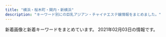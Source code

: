 ```yaml
---
title: "横浜・桜木町・関内・新横浜"
description: "キーワード別にの巨乳アジアン・チャイナエステ嬢情報をまとめました。"
---
```


新着画像と新着キーワードをまとめています。
2021年02月03日の情報です。

<DmmAffiliateIns />
<KeywordTable
  shops={
    [
    {
        "name": "\u30c0\u30a4\u30e4",
        "img_links": [
            "http://diamond.esute.tokyo/images/pic-akasuri.png",
            "http://diamond.esute.tokyo/staff/s-ai.jpg",
            "http://diamond.esute.tokyo/images/b-tel.png",
            "http://diamond.esute.tokyo/images/bill.jpg",
            "http://diamond.esute.tokyo/images/c-staff.png",
            "http://diamond.esute.tokyo/images/c-top.png",
            "http://diamond.esute.tokyo/images/bar-pickup.png",
            "http://diamond.esute.tokyo/images/footer.png",
            "http://diamond.esute.tokyo/staff/s-yumi.jpg",
            "http://diamond.esute.tokyo/images/bar-cam.png",
            "http://diamond.esute.tokyo/images/bar-staff.png",
            "http://diamond.esute.tokyo/images/bar-interior.png",
            "http://diamond.esute.tokyo/images/pic1.jpg",
            "http://diamond.esute.tokyo/staff/s-mari.jpg",
            "http://diamond.esute.tokyo/images/c-interior.png",
            "http://diamond.esute.tokyo/images/pic2.jpg"
        ],
        "url": "http://diamond.esute.tokyo/",
        "keywords": {},
        "station": "JR\u95a2\u5185\u99c5\u5357\u53e3"
    },
    {
        "keywords": {
            "D": 3,
            "90": 1,
            "91": 1,
            "89": 2,
            "E": 1
        },
        "url": "http://coco5.rankuens.com/",
        "station": "JR\u65b0\u6a2a\u6d5c\u99c5\u5317\u53e3",
        "img_links": [
            "http://coco5.rankuens.com/css/nav/nav-003.png",
            "http://coco5.rankuens.com/css/nav/nav-001.png",
            "http://coco5.rankuens.com/css/nav/nav-005.png",
            "http://coco5.rankuens.com/css/staff/staff01.jpg",
            "http://coco5.rankuens.com/css/tel.png",
            "http://coco5.rankuens.com/css/staff/staff04.jpg",
            "http://coco5.rankuens.com/css/nav/nav-004.png",
            "http://coco5.rankuens.com/css/staff/staff03.jpg",
            "http://coco5.rankuens.com/css/nav/nav-006.png",
            "http://coco5.rankuens.com/css/staff/staff02.jpg",
            "http://coco5.rankuens.com/css/c03.png",
            "http://coco5.rankuens.com/css/nav/nav-002.png",
            "http://coco5.rankuens.com/css/topbottom.png"
        ],
        "name": "COCO5"
    },
    {
        "url": "http://es-kannai.link",
        "station": "JR\u95a2\u5185\u99c5\u5357\u53e3",
        "name": "Venus",
        "img_links": [
            "http://es-kannai.link/wp-content/uploads/2017/09/IMG_3456-250x376.jpg",
            "http://es-kannai.link/wp-content/uploads/2017/09/IMG_3456.jpg",
            "http://es-kannai.link/wp-content/themes/template-salon2/images/main-img.jpg",
            "http://es-kannai.link/wp-content/uploads/2016/12/aa.jpg",
            "http://es-kannai.link/wp-content/uploads/2017/09/IMG_3454-720x480.jpg",
            "http://es-kannai.link/wp-content/themes/template-salon2/images/newface-ttl.jpg",
            "http://es-kannai.link/wp-content/themes/template-salon2/images/campaign-bnr.png",
            "http://es-kannai.link/wp-content/themes/template-salon2/images/m-info.png",
            "http://es-kannai.link/wp-content/uploads/2017/09/IMG_3454-250x376.jpg",
            "http://es-kannai.link/wp-content/uploads/2017/09/IMG_3458-250x376.jpg",
            "http://es-kannai.link/wp-content/uploads/2017/09/IMG_3458.jpg",
            "http://cdn.dino-es.com/images/logo/200x40DinoEs.png",
            "http://es-kannai.link/wp-content/uploads/2016/12/d.png",
            "http://es-kannai.link/wp-content/uploads/2017/09/IMG_3457-250x376.jpg",
            "http://es-kannai.link/wp-content/uploads/2016/12/v.jpg",
            "http://es-kannai.link/wp-content/uploads/2016/12/dd.png",
            "http://es-kannai.link/wp-content/uploads/2017/09/IMG_3457.jpg",
            "http://es-kannai.link/wp-content/uploads/2016/12/vvv.png",
            "http://es-kannai.link/wp-content/uploads/2016/12/aaa.jpg",
            "http://es-kannai.link/wp-content/uploads/2017/09/IMG_3457-400x267.jpg",
            "http://es-kannai.link/wp-content/uploads/2016/12/aaaa.jpg",
            "http://es-kannai.link/wp-content/uploads/2016/12/vv.jpg",
            "http://es-kannai.link/wp-content/uploads/2017/09/IMG_3454.jpg",
            "http://es-kannai.link/wp-content/uploads/2017/09/IMG_3456-720x480.jpg",
            "http://es-kannai.link/wp-content/uploads/2016/12/a.jpg",
            "http://es-kannai.link/wp-content/uploads/2017/09/IMG_3456-400x267.jpg",
            "http://es-kannai.link/wp-content/uploads/2017/09/IMG_3458-720x480.jpg",
            "http://es-kannai.link/wp-content/uploads/2017/09/IMG_3457-720x480.jpg",
            "http://es-kannai.link/wp-content/uploads/2016/12/vvvv.png",
            "http://es-kannai.link/wp-content/themes/template-salon2/images/news-ttl.jpg",
            "http://es-kannai.link/wp-content/themes/template-salon2/images/info.png"
        ],
        "keywords": {}
    },
    {
        "url": "http://latte.iest.xyz/",
        "keywords": {
            "88": 1,
            "89": 2,
            "D": 3
        },
        "name": "\u68ee\u7f85",
        "station": "JR\u95a2\u5185\u99c5\u5357\u53e3",
        "img_links": [
            "http://latte.iest.xyz/css/nav/nav-004.png",
            "http://latte.iest.xyz/css/tel01.png",
            "http://latte.iest.xyz/css/nav/nav-002.png",
            "http://latte.iest.xyz/css/staff/staff02.jpg",
            "http://latte.iest.xyz/css/nav/nav-003.png",
            "http://latte.iest.xyz/css/nav/nav-005.png",
            "http://latte.iest.xyz/css/nav/nav-001.png",
            "http://latte.iest.xyz/css/top03.jpg",
            "http://latte.iest.xyz/css/staff/staff06.jpg",
            "http://latte.iest.xyz/css/head-change.jpg",
            "http://latte.iest.xyz/css/osusume01.jpg",
            "http://latte.iest.xyz/css/staff/staff01.jpg",
            "http://latte.iest.xyz/css/nav/nav-006.png"
        ]
    },
    {
        "station": "JR\u95a2\u5185\u99c5\u5357\u53e3",
        "name": "Baby Heart \uff5e\u30d9\u30a4\u30d3\u30fc\u30cf\u30fc\u30c8\uff5e",
        "img_links": [
            "http://babyheart.info/staffPhoto/b20201102195459.jpg",
            "http://babyheart.info/js/sliderLine/slide_next.png",
            "http://babyheart.info/js/sliderLine/slide_prev.png",
            "http://babyheart.info/staffPhoto/s20201102132433.jpg",
            "http://babyheart.info/staffPhoto/b20201102210807.jpg",
            "http://babyheart.info/staffPhoto/s20201102195459.jpg",
            "http://babyheart.info/staffPhoto/s20201102210807.jpg",
            "http://babyheart.info/images/slider1/02.jpg",
            "http://babyheart.info/staffPhoto/b20201102132433.jpg",
            "http://babyheart.info/staffPhoto/s20201113143808.jpg",
            "http://babyheart.info/staffPhoto/b20201113143406.jpg",
            "http://babyheart.info/staffPhoto/b20201113143808.jpg",
            "http://babyheart.info/images/mobile.jpg",
            "http://babyheart.info/staffPhoto/s20201102165737.jpg",
            "http://babyheart.info/uploadfiles/images/campaignBabyheartInfo.jpg",
            "http://babyheart.info/staffPhoto/b20201102165304.jpg",
            "http://babyheart.info/staffPhoto/b20201102165737.jpg",
            "http://babyheart.info/images/returnBtn.png",
            "http://babyheart.info/staffPhoto/s20210110172549.jpg",
            "http://babyheart.info/staffPhoto/s20201102165304.jpg",
            "http://babyheart.info/staffPhoto/s20201113143406.jpg",
            "http://babyheart.info/staffPhoto/b20210110172549.jpg",
            "http://babyheart.info/images/slider1/03.jpg",
            "http://babyheart.info/images/gallery1.jpg"
        ],
        "url": "http://babyheart.info/",
        "keywords": {
            "C": 3,
            "86": 2,
            "85": 1,
            "E": 1,
            "D": 2,
            "80": 1,
            "96": 1,
            "88": 1,
            "99": 1,
            "\u30bb\u30af\u30b7\u30fc": 1
        }
    },
    {
        "keywords": {},
        "img_links": [
            "http://www.est-aya.work/images/rec1.png",
            "http://www.est-aya.work/img/asuka1.jpg",
            "http://www.est-aya.work/images/int1.png",
            "http://www.est-aya.work/img/eri1.jpg",
            "http://www.est-aya.work/images/sys1.png",
            "http://www.est-aya.work/img/mika1.jpg",
            "http://www.est-aya.work/images/staff_t.jpg",
            "http://www.est-aya.work/images/rec2.jpg",
            "http://www.est-aya.work/images/sys3.png",
            "http://www.est-aya.work/images/head.jpg",
            "http://www.est-aya.work/images/int2.png",
            "http://www.est-aya.work/images/sys2.png",
            "http://www.est-aya.work/img/ayumi1.jpg",
            "http://www.est-aya.work/images/info.png",
            "http://www.est-aya.work/images/interior_t.jpg",
            "http://www.est-aya.work/images/9.jpg",
            "http://www.est-aya.work/images/8.jpg",
            "http://www.est-aya.work/images/ta.jpg",
            "http://www.est-aya.work/images/line.png",
            "http://www.est-aya.work/images/news.png",
            "http://www.est-aya.work/images/mobile.jpg",
            "http://www.est-aya.work/images/2.jpg",
            "http://www.est-aya.work/images/10.jpg",
            "http://www.est-aya.work/images/tel.jpg"
        ],
        "station": "JR\u685c\u6728\u753a\u99c5\u53571\u51fa\u53e3",
        "url": "http://www.est-aya.work/",
        "name": "\u7d62\u9999\uff5e\u30a2\u30e4\u30ab\uff5e"
    },
    {
        "keywords": {
            "86": 1,
            "D": 3,
            "84": 1,
            "C": 11,
            "85": 2
        },
        "name": "\u30c1\u30a7\u30ea\u30fc",
        "station": "JR\u6a2a\u6d5c\u99c5\u5317\u897f\u53e3",
        "url": "http://sh-riraku31.xyz/",
        "img_links": [
            "http://sh-riraku31.xyz/uploads/201005/1-2010051J55CA.jpg",
            "http://sh-riraku31.xyz/templets/default/picture/top.jpg",
            "http://sh-riraku31.xyz/uploads/201005/1-201005162052635.jpg",
            "http://sh-riraku31.xyz/uploads/201005/1-201005162101U5.jpg",
            "http://sh-riraku31.xyz/uploads/201005/1-201005162114248.jpg",
            "http://sh-riraku31.xyz/templets/default/picture/staff01.jpg",
            "http://sh-riraku31.xyz/templets/default/picture/top1.jpg",
            "http://sh-riraku31.xyz/uploads/allimg/180629/1-1P629115504250.png",
            "http://sh-riraku31.xyz/templets/default/picture/girl-z1.jpg",
            "http://sh-riraku31.xyz/templets/default/picture/s_news.jpg",
            "http://sh-riraku31.xyz/uploads/allimg/180703/1-1PF3111J3201.png",
            "http://sh-riraku31.xyz/uploads/201005/1-20100516201cK.jpg",
            "http://sh-riraku31.xyz/uploads/201005/1-201005162010396.jpg",
            "http://sh-riraku31.xyz/templets/default/picture/girl-z2.jpg",
            "http://sh-riraku31.xyz/uploads/201005/1-2010051J6062Y.jpg",
            "http://sh-riraku31.xyz/uploads/201005/1-2010051621224F.jpg"
        ]
    },
    {
        "name": "Rose Color\uff5e\u30ed\u30fc\u30ba\u30ab\u30e9\u30fc\uff5e",
        "url": "http://www.rose-color.info/",
        "img_links": [
            "http://www.rose-color.info/public/image/20201210/20201210130347_71702.png",
            "http://www.rose-color.info/public/image/20200417/20200417025857_20118.png",
            "http://www.rose-color.info/public/image/20201020/20201020184710_30595.png",
            "http://www.rose-color.info/img/gtop.jpg",
            "http://www.rose-color.info/public/image/20190509/20190509145318_30201.jpg",
            "http://www.rose-color.info/public/image/20190509/20190509140857_11715.jpg",
            "http://www.rose-color.info/public/image/20200624/20200624132622_25845.jpg",
            "http://www.rose-color.info/public/image/20190509/20190509140913_93259.jpg",
            "http://www.rose-color.info/public/image/20190509/20190509150501_74550.jpg",
            "http://www.rose-color.info/public/image/20190509/20190509140925_63726.jpg",
            "http://www.rose-color.info/public/image/20190509/20190509151145_51237.jpg",
            "http://www.rose-color.info/public/image/20201009/20201009005900_97376.jpg",
            "http://www.rose-color.info/public/image/20190509/20190509151712_73273.jpg",
            "http://www.rose-color.info/public/image/20190517/20190517212453_15511.jpg",
            "http://www.rose-color.info/public/image/20190509/20190509145904_79944.jpg",
            "http://www.rose-color.info/public/image/20210204/20210204004224_97903.png",
            "http://www.rose-color.info/img/link2.jpg",
            "http://www.rose-color.info/public/image/20190509/20190509140935_98972.jpg",
            "http://www.rose-color.info/public/image/20190509/20190509160519_55359.jpg",
            "http://www.rose-color.info/img/sys.jpg",
            "http://www.rose-color.info/public/image/20191025/20191025151602_11534.jpg",
            "http://www.rose-color.info/public/image/20201113/20201113005050_58373.png",
            "http://www.rose-color.info/img/koko.png",
            "http://www.rose-color.info/public/image/20190509/20190509145858_80062.jpg",
            "http://www.rose-color.info/public/image/20190922/20190922200505_21149.jpeg",
            "http://www.rose-color.info/public/image/20210126/20210126011220_75981.png",
            "http://www.rose-color.info/img/link1.jpg",
            "http://www.rose-color.info/public/image/20190509/20190509150319_28745.jpg",
            "http://www.rose-color.info/public/image/20190924/20190924151957_88257.jpg",
            "http://www.rose-color.info/public/image/20190509/20190509151815_26133.jpg",
            "http://www.rose-color.info/public/image/20190509/20190509145639_35576.jpg",
            "http://www.rose-color.info/public/image/20200926/20200926023207_93288.jpg",
            "http://www.rose-color.info/public/image/20190509/20190509145323_81608.jpg",
            "http://www.rose-color.info/public/image/20201130/20201130144441_16819.jpg",
            "http://www.rose-color.info/public/image/20201107/20201107123935_72522.png",
            "http://www.rose-color.info/public/image/20201007/20201007120913_18836.jpg",
            "http://www.rose-color.info/public/image/20190819/20190819122724_17981.png",
            "http://www.rose-color.info/public/image/20201014/20201014160847_32283.jpg",
            "http://www.rose-color.info/public/image/20190517/20190517212507_39342.jpg",
            "http://www.rose-color.info/img/gback.jpg",
            "http://www.rose-color.info/public/image/20190922/20190922200457_51255.jpeg",
            "http://www.rose-color.info/public/image/20190517/20190517212433_70632.jpg"
        ],
        "keywords": {
            "86": 39,
            "D": 22,
            "F": 4,
            "C": 57,
            "89": 4,
            "87": 33,
            "85": 13,
            "E": 6
        },
        "station": "JR\u65b0\u6a2a\u6d5c\u99c5\u5317\u53e3"
    },
    {
        "station": "JR\u65b0\u6a2a\u6d5c\u99c58\u756a\u51fa\u53e3",
        "name": "IRIS",
        "keywords": {},
        "url": "http://xn--cckubj6bwie8h7e.net/",
        "img_links": [
            "http://xn--cckubj6bwie8h7e.net/images/r1.jpg",
            "http://xn--cckubj6bwie8h7e.net/images/staff.png",
            "http://xn--cckubj6bwie8h7e.net/images/footer-r.png",
            "http://xn--cckubj6bwie8h7e.net/images/link.png",
            "http://xn--cckubj6bwie8h7e.net/images/footer-l.png",
            "http://xn--cckubj6bwie8h7e.net/images/facebook.png",
            "http://xn--cckubj6bwie8h7e.net/images/line.png",
            "http://xn--cckubj6bwie8h7e.net/images/home.png",
            "http://xn--cckubj6bwie8h7e.net/images/r2.jpg",
            "http://xn--cckubj6bwie8h7e.net/images/esthe2.jpg",
            "http://xn--cckubj6bwie8h7e.net/images/flower.png",
            "http://xn--cckubj6bwie8h7e.net/images/cg02.jpg",
            "http://xn--cckubj6bwie8h7e.net/images/cg04.jpg",
            "http://xn--cckubj6bwie8h7e.net/images/main-sp.jpg",
            "http://xn--cckubj6bwie8h7e.net/images/twitter.png",
            "http://xn--cckubj6bwie8h7e.net/images/esthe4.jpg",
            "http://xn--cckubj6bwie8h7e.net/link/menlog.jpg",
            "http://xn--cckubj6bwie8h7e.net/images/esthe3.jpg",
            "http://xn--cckubj6bwie8h7e.net/images/esthe1.jpg",
            "http://xn--cckubj6bwie8h7e.net/images/esthe6.jpg",
            "http://xn--cckubj6bwie8h7e.net/images/google_plus.png",
            "http://xn--cckubj6bwie8h7e.net/images/esthe7.jpg",
            "http://xn--cckubj6bwie8h7e.net/images/r3.jpg",
            "http://xn--cckubj6bwie8h7e.net/images/r4.jpg",
            "http://xn--cckubj6bwie8h7e.net/images/cg01.jpg",
            "http://xn--cckubj6bwie8h7e.net/images/clear.png",
            "http://xn--cckubj6bwie8h7e.net/images/cg03.jpg",
            "http://xn--cckubj6bwie8h7e.net/images/header3.png",
            "http://xn--cckubj6bwie8h7e.net/images/cg05.jpg",
            "http://xn--cckubj6bwie8h7e.net/images/main1.jpg"
        ]
    },
    {
        "name": "\u7652\u3057\u30d9\u30b9\u30c8",
        "keywords": {
            "C": 5,
            "E": 1,
            "86": 2,
            "\u30bb\u30af\u30b7\u30fc": 4,
            "88": 1,
            "82": 1,
            "85": 1,
            "87": 1,
            "D": 2,
            "98": 1,
            "97": 1
        },
        "img_links": [
            "http://iyasibest.com/images/store/o08.jpg",
            "http://iyasibest.com/staffPhoto/b20200531120750.jpg",
            "http://iyasibest.com/images/store/o06.jpg",
            "http://iyasibest.com/uploadfiles/images/campaignIyasibestCom2.png",
            "http://iyasibest.com/images/store/o01.jpg",
            "http://iyasibest.com/images/store/o11.jpg",
            "http://iyasibest.com/staffPhoto/b20200306221420.jpg",
            "http://iyasibest.com/images/store/o04.jpg",
            "http://iyasibest.com/staffPhoto/b20200711165223.jpg",
            "http://iyasibest.com/images/store/o10.jpg",
            "http://iyasibest.com/staffPhoto/b20200310001745.jpg",
            "http://iyasibest.com/images/store/01.jpg",
            "http://iyasibest.com/images/store/o05.jpg",
            "http://iyasibest.com/images/store/03.jpg",
            "http://iyasibest.com/staffPhoto/b20201102190836.jpg",
            "http://iyasibest.com/images/store/o07.jpg",
            "http://iyasibest.com/staffPhoto/b20200228201258.jpg",
            "http://iyasibest.com/images/store/o09.jpg",
            "http://iyasibest.com/images/returnBtn.png",
            "http://iyasibest.com/images/store/o02.jpg",
            "http://iyasibest.com/images/store/02.jpg",
            "http://iyasibest.com/staffPhoto/b20200402041705.jpg",
            "http://iyasibest.com/staffPhoto/b20200911161049.jpg",
            "http://iyasibest.com/uploadfiles/images/campaignIyasibestCom1.png",
            "http://iyasibest.com/images/store/o03.jpg",
            "http://iyasibest.com/staffPhoto/b20210121203305.jpg"
        ],
        "url": "http://iyasibest.com/",
        "station": "JR\u95a2\u5185\u99c5\u5357\u53e3"
    },
    {
        "url": "http://no1-aroma.com/",
        "keywords": {},
        "img_links": [
            "http://no1-aroma.com/static/picture/sub_back_pc.jpg",
            "http://no1-aroma.com/static/picture/top_back_sp1.jpg",
            "http://no1-aroma.com/price/kosu.png",
            "http://no1-aroma.com/img/01.jpg",
            "http://no1-aroma.com/static/picture/15.jpg",
            "http://no1-aroma.com/static/picture/top_back_pc1.jpg",
            "http://no1-aroma.com/img/03.jpg",
            "http://no1-aroma.com/static/picture/page-top_off.png",
            "http://no1-aroma.com/static/picture/sub_back_sp.jpg",
            "http://no1-aroma.com/img/02.jpg",
            "http://no1-aroma.com/img/04.jpg"
        ],
        "name": "No.1 Aroma",
        "station": "JR\u6771\u795e\u5948\u5ddd\u99c5\u897f\u53e3"
    },
    {
        "url": "https://color.uouono.com/",
        "img_links": [
            "https://color.uouono.com/wp-content/uploads/2019/06/90876sacolor.jpg",
            "https://color.uouono.com/wp-content/uploads/2020/12/1foryou.jpg",
            "https://color.uouono.com/wp-content/uploads/2020/10/8765color.jpg",
            "https://color.uouono.com/wp-content/uploads/2020/09/78521color.jpg",
            "https://color.uouono.com/wp-content/uploads/2019/06/1sa786776521olor.jpg",
            "https://color.uouono.com/wp-content/uploads/2020/12/290897tyrdfforyou.jpg",
            "https://color.uouono.com/wp-content/uploads/2018/12/yycolor.jpg",
            "https://color.uouono.com/wp-content/uploads/2019/12/s09a8ytashcolor.jpg",
            "https://color.uouono.com/wp-content/themes/este/img/top-img01.png",
            "https://color.uouono.com/wp-content/themes/este/img/3.jpg",
            "https://color.uouono.com/wp-content/themes/este/img/1.jpg",
            "https://color.uouono.com/wp-content/uploads/2020/11/iuosacolor.jpg",
            "https://color.uouono.com/wp-content/themes/este/img/tel_header.png",
            "https://color.uouono.com/wp-content/uploads/2020/10/c-olor.jpg",
            "https://color.uouono.com/wp-content/uploads/2019/06/786sa1color.jpg",
            "https://color.uouono.com/wp-content/themes/este/img/tel_footer.png",
            "https://color.uouono.com/wp-content/themes/este/img/call.png",
            "https://color.uouono.com/wp-content/themes/este/img/top-img02.png",
            "https://color.uouono.com/wp-content/uploads/2020/01/786543color.jpg",
            "https://color.uouono.com/wp-content/uploads/2018/12/0897foryou.jpg",
            "https://color.uouono.com/wp-content/uploads/2020/01/90876521color.jpg",
            "https://color.uouono.com/wp-content/themes/este/img/4.jpg",
            "https://color.uouono.com/wp-content/themes/este/img/2.jpg",
            "https://color.uouono.com/wp-content/themes/este/img/top-img03.png"
        ],
        "keywords": {
            "D": 33,
            "E": 12
        },
        "station": "JR\u6a2a\u6d5c\u99c5\u76f8\u9244\u53e3",
        "name": "\u30ab\u30e9\u30d5\u30eb\u30ea\u30be\u30fc\u30c8"
    },
    {
        "img_links": [
            "http://misaki.este88.com/gals/ruru1.jpg",
            "http://misaki.este88.com/images/sp02.jpg",
            "http://misaki.este88.com/gals/mimi1.jpg",
            "http://misaki.este88.com/img/header03.jpg",
            "http://misaki.este88.com/gals/mari1.jpg",
            "http://misaki.este88.com/gals/riri1.jpg",
            "http://misaki.este88.com/gals/sakura1.jpg",
            "http://misaki.este88.com/gals/yuki1.jpg",
            "http://misaki.este88.com/gals/yuyu1.jpg",
            "http://misaki.este88.com/img/header01.jpg",
            "http://misaki.este88.com/img/header00.jpg",
            "http://misaki.este88.com/gals/ayumi1.jpg",
            "http://misaki.este88.com/gals/nana1.jpg",
            "http://misaki.este88.com/gals/momo1.jpg",
            "http://misaki.este88.com/img/header02.jpg"
        ],
        "url": "http://misaki.este88.com/",
        "name": "\u307f\u3055\u304d",
        "keywords": {
            "D": 2
        },
        "station": "JR\u4e2d\u5c71\u99c5\u5317\u53e3"
    },
    {
        "keywords": {
            "86": 4,
            "87": 8,
            "D": 12
        },
        "url": "http://www.dokidoki.iesjp.com/",
        "name": "\u30c9\u30ad\u30c9\u30ad\u30cf\u30cb\u30fc",
        "img_links": [
            "http://www.dokidoki.iesjp.com/files/001.jpg",
            "http://www.dokidoki.iesjp.com/files/003.jpg",
            "http://www.dokidoki.iesjp.com/files/002.jpg"
        ],
        "station": "JR\u6771\u795e\u5948\u5ddd\u99c5\u897f\u53e3"
    },
    {
        "keywords": {
            "C": 7,
            "85": 1,
            "82": 7,
            "D": 2,
            "86": 1
        },
        "name": "\u7652\u3057\u306e\u697d\u5712",
        "img_links": [
            "http://www.ipuyvyta.xyz/uploads/200103/1-2001031G043127.jpg",
            "http://www.ipuyvyta.xyz/picture/s_pick.png",
            "http://www.ipuyvyta.xyz/picture/s1.jpg",
            "http://www.ipuyvyta.xyz/picture/top.png",
            "http://www.ipuyvyta.xyz/picture/room2.jpg",
            "http://www.ipuyvyta.xyz/uploads/201113/1-2011131413242P.jpg",
            "http://www.ipuyvyta.xyz/uploads/201113/1-2011131412332R.jpg",
            "http://www.ipuyvyta.xyz/picture/room4.jpg",
            "http://www.ipuyvyta.xyz/uploads/200324/1-200324153552608.jpg",
            "http://www.ipuyvyta.xyz/uploads/200103/1-2001031G10c34.jpg",
            "http://www.ipuyvyta.xyz/uploads/200103/1-2001031G131213.jpg",
            "http://www.ipuyvyta.xyz/uploads/200324/1-20032415352ab.jpg",
            "http://www.ipuyvyta.xyz/picture/s_news.png",
            "http://www.ipuyvyta.xyz/picture/room3.jpg",
            "http://www.ipuyvyta.xyz/uploads/190806/1-1ZP61F113Z0.jpg",
            "http://www.ipuyvyta.xyz/picture/room1.jpg",
            "http://www.ipuyvyta.xyz/uploads/190705/1-1ZF5141109322.jpg",
            "http://www.ipuyvyta.xyz/uploads/201117/1-20111G24513940.jpg",
            "http://www.ipuyvyta.xyz/uploads/201016/1-201016155320S7.jpg",
            "http://www.ipuyvyta.xyz/uploads/200527/1-20052G310025O.jpg",
            "http://www.ipuyvyta.xyz/picture/relax.jpg",
            "http://www.ipuyvyta.xyz/uploads/201117/1-20111G24541418.jpg",
            "http://www.ipuyvyta.xyz/picture/s3.jpg",
            "http://www.ipuyvyta.xyz/uploads/201016/1-201016155304955.jpg",
            "http://www.ipuyvyta.xyz/uploads/190522/1-1Z52215030T15.jpg",
            "http://www.ipuyvyta.xyz/picture/s_staff.jpg",
            "http://www.ipuyvyta.xyz/uploads/210128/1-21012Q3504A53.jpg",
            "http://www.ipuyvyta.xyz/uploads/210128/1-21012Q351103P.jpg",
            "http://www.ipuyvyta.xyz/uploads/200527/1-20052G30953430.jpg",
            "http://www.ipuyvyta.xyz/picture/mobile.jpg"
        ],
        "station": "JR\u6771\u795e\u5948\u5ddd\u99c5\u897f\u53e3",
        "url": "http://www.ipuyvyta.xyz/"
    },
    {
        "station": "JR\u6771\u795e\u5948\u5ddd\u99c5\u897f\u53e3",
        "img_links": [
            "http://www.rosegirl.mesthe.com/files/005-02.jpg",
            "http://www.rosegirl.mesthe.com/images/staff-bg_end.jpg",
            "http://www.rosegirl.mesthe.com/images/mainimg.jpg",
            "http://www.rosegirl.mesthe.com/files/004-02.jpg",
            "http://www.rosegirl.mesthe.com/files/004.jpg",
            "http://www.rosegirl.mesthe.com/images/mobile.jpg",
            "http://www.rosegirl.mesthe.com/files/001.jpg",
            "http://www.rosegirl.mesthe.com/files/002.jpg",
            "http://www.rosegirl.mesthe.com/images/top_osusume.jpg",
            "http://www.rosegirl.mesthe.com/images/info.png",
            "http://www.rosegirl.mesthe.com/images/room/photo03.jpg",
            "http://www.rosegirl.mesthe.com/files/003-02.jpg",
            "http://www.rosegirl.mesthe.com/files/002-02.jpg",
            "http://www.rosegirl.mesthe.com/files/005.jpg",
            "http://www.rosegirl.mesthe.com/images/staff-top_end.jpg",
            "http://www.rosegirl.mesthe.com/images/staff_mitashi.jpg",
            "http://www.rosegirl.mesthe.com/images/room/photo01.jpg",
            "http://www.rosegirl.mesthe.com/files/003.jpg",
            "http://www.rosegirl.mesthe.com/files/001-02.jpg",
            "http://www.rosegirl.mesthe.com/images/room/photo04.jpg",
            "http://www.rosegirl.mesthe.com/images/room/photo02.jpg"
        ],
        "url": "http://www.rosegirl.mesthe.com/",
        "keywords": {
            "E": 1,
            "87": 2,
            "86": 2,
            "C": 2,
            "D": 2,
            "88": 1
        },
        "name": "Rose Girl -\u30ed\u30fc\u30ba\u30ac\u30fc\u30eb-"
    },
    {
        "url": "http://chonokoi.me-es.com/",
        "name": "\u8776\u306e\u604b",
        "img_links": [
            "http://chonokoi.me-es.com/images/index_15.jpg",
            "http://chonokoi.me-es.com/images/index_06.jpg",
            "http://chonokoi.me-es.com/images/index_05.jpg",
            "http://chonokoi.me-es.com/images/index_03.jpg",
            "http://chonokoi.me-es.com/girl/00.jpg",
            "http://chonokoi.me-es.com/images/info_09.jpg",
            "http://chonokoi.me-es.com/girl/02a.jpg",
            "http://chonokoi.me-es.com/images/index_18.jpg",
            "http://chonokoi.me-es.com/images/index_07.jpg",
            "http://chonokoi.me-es.com/images/index_24.jpg",
            "http://chonokoi.me-es.com/girl/01a.jpg",
            "http://chonokoi.me-es.com/girl/02.jpg",
            "http://chonokoi.me-es.com/images/top2.jpg",
            "http://chonokoi.me-es.com/images/rec_09.jpg",
            "http://chonokoi.me-es.com/images/top.jpg",
            "http://chonokoi.me-es.com/images/info.jpg",
            "http://chonokoi.me-es.com/images/index_16.jpg",
            "http://chonokoi.me-es.com/images/index_17.jpg",
            "http://chonokoi.me-es.com/images/index_23.jpg",
            "http://chonokoi.me-es.com/images/rec.jpg",
            "http://chonokoi.me-es.com/images/index_10.jpg",
            "http://chonokoi.me-es.com/images/index_02.jpg",
            "http://chonokoi.me-es.com/images/index_11.jpg",
            "http://chonokoi.me-es.com/images/index_20.jpg",
            "http://chonokoi.me-es.com/images/index_08.jpg",
            "http://chonokoi.me-es.com/images/staff_09.jpg",
            "http://chonokoi.me-es.com/girl/03.jpg",
            "http://chonokoi.me-es.com/images/index_04.jpg",
            "http://chonokoi.me-es.com/girl/01.jpg",
            "http://chonokoi.me-es.com/images/index_13.jpg",
            "http://chonokoi.me-es.com/girl/03a.jpg",
            "http://chonokoi.me-es.com/images/index_22.jpg"
        ],
        "keywords": {
            "C": 7
        },
        "station": "JR\u95a2\u5185\u99c5\u5317\u53e3"
    },
    {
        "station": "JR\u4e2d\u5c71\u99c5\u5317\u53e3",
        "keywords": {
            "D": 6,
            "87": 2,
            "85": 2,
            "E": 2,
            "86": 4
        },
        "img_links": [
            "http://kys-sawayaka.work/_src/25616799/backtotop.png",
            "http://kys-sawayaka.work/_src/25616808/index_08.png",
            "http://kys-sawayaka.work/_src/25616778/2e16c7c3c9ed2e743a3a3cee8270d95_20201217123431663.jpg",
            "http://kys-sawayaka.work/_src/25616777/wechatimg2746.jpg",
            "http://kys-sawayaka.work/_src/25616782/backtotop.png",
            "http://kys-sawayaka.work/_src/25616807/index_07.png",
            "http://kys-sawayaka.work/_src/51027462/3_20201218111825628.jpg",
            "http://kys-sawayaka.work/_src/25616740/wechatimg2726.jpg",
            "http://kys-sawayaka.work/_src/51027498/_dsf6130.jpg",
            "http://kys-sawayaka.work/_src/51027464/4_20201218111825638.jpg",
            "http://kys-sawayaka.work/_src/25616805/index_05.png",
            "http://kys-sawayaka.work/_src/25616809/index_09.png",
            "http://kys-sawayaka.work/_src/51027502/_k3_4082.jpg",
            "http://kys-sawayaka.work/_src/25616806/index_06.png",
            "http://kys-sawayaka.work/_src/25616739/wechatimg2726.jpg",
            "http://kys-sawayaka.work/_src/25616746/backtotop.png",
            "http://kys-sawayaka.work/_src/51069640/5_20201218111825635.jpg",
            "http://kys-sawayaka.work/_src/25616789/backtotop.png",
            "http://kys-sawayaka.work/_src/25616776/wechatimg2727.jpg",
            "http://kys-sawayaka.work/_src/51028012/cam.jpg",
            "http://kys-sawayaka.work/_src/51027459/2_20201218111825615.jpg",
            "http://kys-sawayaka.work/_src/25616794/backtotop.png",
            "http://kys-sawayaka.work/_src/25618694/sign.png",
            "http://kys-sawayaka.work/_src/25616769/backtotop.png",
            "http://kys-sawayaka.work/_src/25616804/index_04.png",
            "http://kys-sawayaka.work/_src/51027496/s1.jpg",
            "http://kys-sawayaka.work/_src/51027456/1_20201218111825589.jpg",
            "http://kys-sawayaka.work/_src/25616774/wechatimg2726.jpg"
        ],
        "url": "http://kys-sawayaka.work/",
        "name": "\u604b"
    },
    {
        "keywords": {},
        "station": "JR\u6771\u795e\u5948\u5ddd\u99c5\u897f\u53e3",
        "img_links": [
            "http://est-hanamizuki.com/images/g3.jpg",
            "http://est-hanamizuki.com/images/g33.jpg",
            "http://est-hanamizuki.com/images/g2.jpg",
            "http://est-hanamizuki.com/images/g12.jpg",
            "http://est-hanamizuki.com/images/mobile.jpg",
            "http://est-hanamizuki.com/images/erika.jpg",
            "http://est-hanamizuki.com/images/erika2.jpg",
            "http://est-hanamizuki.com/images/m4.jpg",
            "http://est-hanamizuki.com/images/11.png",
            "http://est-hanamizuki.com/images/g23.jpg",
            "http://est-hanamizuki.com/images/g13.jpg",
            "http://est-hanamizuki.com/images/info.png",
            "http://est-hanamizuki.com/images/g22.jpg",
            "http://est-hanamizuki.com/images/head.jpg",
            "http://est-hanamizuki.com/images/r111.jpg",
            "http://est-hanamizuki.com/images/m3.jpg",
            "http://est-hanamizuki.com/images/g1.jpg",
            "http://est-hanamizuki.com/images/g32.jpg",
            "http://est-hanamizuki.com/images/zi_staff.png",
            "http://est-hanamizuki.com/images/m2.jpg",
            "http://est-hanamizuki.com/images/m1.jpg",
            "http://est-hanamizuki.com/images/news1.png"
        ],
        "name": "\u82b1\u6c34\u6728",
        "url": "http://est-hanamizuki.com/"
    },
    {
        "url": "http://www.sh-riraku113.xyz/",
        "keywords": {
            "C": 14
        },
        "name": "\u30ec\u30a4\u30f3\u30dc\u30fc\u8679",
        "img_links": [
            "http://www.sh-riraku113.xyz/static/picture/room4.png",
            "http://www.sh-riraku113.xyz/static/picture/tit-pick.png",
            "http://www.sh-riraku113.xyz/uploads/201005/1-201005161513F8.jpg",
            "http://www.sh-riraku113.xyz/static/picture/infor.png",
            "http://www.sh-riraku113.xyz/static/picture/room2.png",
            "http://www.sh-riraku113.xyz/static/picture/room3.png",
            "http://www.sh-riraku113.xyz/uploads/201005/1-201005161544K5.jpg",
            "http://www.sh-riraku113.xyz/uploads/201005/1-201005161500127.jpg",
            "http://www.sh-riraku113.xyz/static/picture/tite-staff.png",
            "http://www.sh-riraku113.xyz/static/picture/tit-new.png",
            "http://www.sh-riraku113.xyz/static/picture/tit-gat.png",
            "http://www.sh-riraku113.xyz/static/picture/info.png",
            "http://www.sh-riraku113.xyz/uploads/201005/1-2010051615301I.jpg",
            "http://www.sh-riraku113.xyz/static/picture/room1.png",
            "http://www.sh-riraku113.xyz/static/picture/tit-infor.png",
            "http://www.sh-riraku113.xyz/static/picture/top.png"
        ],
        "station": "JR\u6771\u795e\u5948\u5ddd\u99c5"
    },
    {
        "station": "JR\u65b0\u6a2a\u6d5c\u99c5\u5317\u53e3",
        "keywords": {
            "84": 12,
            "83": 8,
            "85": 29,
            "87": 12,
            "C": 56,
            "86": 38,
            "D": 34
        },
        "name": "SRP",
        "url": "http://www.shine-es.info/",
        "img_links": [
            "http://www.shine-es.info/public/image/20200901/20200901125021_47269.jpg",
            "http://www.shine-es.info/public/image/20201210/20201210131428_47249.png",
            "http://www.shine-es.info/public/image/20200420/20200420174944_96356.jpeg",
            "http://www.shine-es.info/public/image/20201130/20201130150442_88111.jpg",
            "http://www.shine-es.info/public/image/20180524/20180524214818_14591.jpeg",
            "http://www.shine-es.info/public/image/20201030/20201030141055_73595.jpg",
            "http://www.shine-es.info/img/top/pic-3.jpg",
            "http://www.shine-es.info/img/top/nav_05.jpg",
            "http://www.shine-es.info/public/image/20180528/20180528013047_54119.jpg",
            "http://www.shine-es.info/public/image/20190617/20190617002036_61596.jpg",
            "http://www.shine-es.info/public/image/20200625/20200625164158_20466.jpg",
            "http://www.shine-es.info/public/image/20191123/20191123005624_21397.jpg",
            "http://www.shine-es.info/img/top/nav_03.jpg",
            "http://www.shine-es.info/public/image/20190617/20190617002029_84673.jpg",
            "http://www.shine-es.info/public/image/20210126/20210126012525_25271.png",
            "http://www.shine-es.info/public/image/20191009/20191009171341_70954.jpg",
            "http://www.shine-es.info/img/top/nav_09.jpg",
            "http://www.shine-es.info/public/image/20191007/20191007000800_55460.png",
            "http://www.shine-es.info/public/image/20201009/20201009012403_82863.jpg",
            "http://www.shine-es.info/public/image/20190406/20190406214019_72078.jpg",
            "http://www.shine-es.info/public/image/20200120/20200120014129_44289.jpg",
            "http://www.shine-es.info/public/image/20181128/20181128190142_51228.jpeg",
            "http://www.shine-es.info/public/image/20180426/20180426160348_68419.jpg",
            "http://www.shine-es.info/public/image/20200926/20200926005843_52680.jpg",
            "http://www.shine-es.info/img/top/nav_06.jpg",
            "http://www.shine-es.info/public/image/20191007/20191007000751_26360.jpg",
            "http://www.shine-es.info/img/top/nav_07.jpg",
            "http://www.shine-es.info/public/image/20180524/20180524214652_54672.jpeg",
            "http://www.shine-es.info/public/image/20180524/20180524214610_38863.jpeg",
            "http://www.shine-es.info/public/image/20200420/20200420174959_97231.jpeg",
            "http://www.shine-es.info/img/top/koko.png",
            "http://www.shine-es.info/public/image/20200901/20200901124912_14983.jpg",
            "http://www.shine-es.info/public/image/20190827/20190827011025_93525.jpg",
            "http://www.shine-es.info/public/image/20191123/20191123005615_48887.jpg",
            "http://www.shine-es.info/img/top/mobile.jpg",
            "http://www.shine-es.info/public/image/20180524/20180524214431_17082.jpg",
            "http://www.shine-es.info/public/image/20191129/20191129184548_44783.jpg",
            "http://www.shine-es.info/public/image/20180524/20180524214747_75881.jpeg",
            "http://www.shine-es.info/public/image/20180514/20180514161320_29646.jpg",
            "http://www.shine-es.info/public/image/20201020/20201020190438_86333.png",
            "http://www.shine-es.info/public/image/20200816/20200816001546_39857.jpg",
            "http://www.shine-es.info/public/image/20200420/20200420175008_44399.jpeg",
            "http://www.shine-es.info/img/top/pic-2.jpg",
            "http://www.shine-es.info/img/system/campaign3.png",
            "http://www.shine-es.info/img/top/nav_04.jpg",
            "http://www.shine-es.info/img/top/pic-1.png",
            "http://www.shine-es.info/public/image/20210204/20210204005557_55265.png",
            "http://www.shine-es.info/public/image/20200505/20200505002649_53549.png",
            "http://www.shine-es.info/public/image/20200225/20200225013302_28274.png",
            "http://www.shine-es.info/img/top/pic-1.jpg",
            "http://www.shine-es.info/public/image/20191009/20191009171328_21361.jpg",
            "http://www.shine-es.info/public/image/20180426/20180426160618_24358.jpg",
            "http://www.shine-es.info/public/image/20201113/20201113010109_63246.png",
            "http://www.shine-es.info/public/image/20180806/20180806021646_71312.jpeg",
            "http://www.shine-es.info/public/image/20201107/20201107124509_92438.png",
            "http://www.shine-es.info/public/image/20180806/20180806021637_66262.jpeg",
            "http://www.shine-es.info/public/image/20180426/20180426161222_54119.jpg"
        ]
    },
    {
        "url": "http://www.gakuen.relaxjp.info/",
        "keywords": {
            "87": 28,
            "82": 4,
            "E": 4,
            "C": 4,
            "D": 24
        },
        "img_links": [
            "http://www.gakuen.relaxjp.info/files/004-02.jpg",
            "http://www.gakuen.relaxjp.info/files/007.jpg",
            "http://www.gakuen.relaxjp.info/files/002-03.jpg",
            "http://www.gakuen.relaxjp.info/files/003-02.jpg",
            "http://www.gakuen.relaxjp.info/files/001-03.jpg",
            "http://www.gakuen.relaxjp.info/files/006-02.jpg",
            "http://www.gakuen.relaxjp.info/img/top_slider01.jpg",
            "http://www.gakuen.relaxjp.info/files/006.jpg",
            "http://www.gakuen.relaxjp.info/files/008-03.jpg",
            "http://www.gakuen.relaxjp.info/files/001-02.jpg",
            "http://www.gakuen.relaxjp.info/files/005-03.jpg",
            "http://www.gakuen.relaxjp.info/files/003.jpg",
            "http://www.gakuen.relaxjp.info/files/004.jpg",
            "http://www.gakuen.relaxjp.info/files/007-02.jpg",
            "http://www.gakuen.relaxjp.info/files/005-02.jpg",
            "http://www.gakuen.relaxjp.info/files/003-03.jpg",
            "http://www.gakuen.relaxjp.info/files/004-03.jpg",
            "http://www.gakuen.relaxjp.info/files/008.jpg",
            "http://www.gakuen.relaxjp.info/files/005.jpg",
            "http://www.gakuen.relaxjp.info/files/008-02.jpg",
            "http://www.gakuen.relaxjp.info/files/001.jpg",
            "http://www.gakuen.relaxjp.info/files/006-03.jpg",
            "http://www.gakuen.relaxjp.info/img/top_slider02.jpg",
            "http://www.gakuen.relaxjp.info/files/002.jpg",
            "http://www.gakuen.relaxjp.info/files/007-03.jpg",
            "http://www.gakuen.relaxjp.info/files/002-02.jpg"
        ],
        "name": "\u7f8e\u5c11\u5973\u5b66\u5712",
        "station": "JR\u95a2\u5185\u99c5\u5357\u53e3"
    },
    {
        "keywords": {
            "86": 2,
            "82": 1,
            "87": 2,
            "C": 1,
            "D": 7,
            "85": 3
        },
        "station": "JR\u4e2d\u5c71\u99c5\u5317\u53e3",
        "url": "http://relacute.ies.bz/",
        "name": "RelaCute \u30ea\u30e9\u30ad\u30e5\u30fc\u30c8",
        "img_links": [
            "http://relacute.ies.bz/images/s_staff.jpg",
            "http://relacute.ies.bz/photos/sites/29/2020/12/2020122504261135.jpg",
            "http://relacute.ies.bz/images/room3.jpg",
            "http://relacute.ies.bz/images/top.jpg",
            "http://relacute.ies.bz/photos/sites/29/2020/02/202002040653358.jpg",
            "http://relacute.ies.bz/images/s_news.jpg",
            "http://relacute.ies.bz/images/room4.jpg",
            "http://relacute.ies.bz/photos/sites/29/2020/12/2020120305165313.jpg",
            "http://relacute.ies.bz/images/room2.jpg",
            "http://relacute.ies.bz/photos/sites/29/2020/11/2020112204235072.jpg",
            "http://relacute.ies.bz/photos/sites/29/2021/01/202101180426140.jpg",
            "http://relacute.ies.bz/photos/sites/29/2020/10/2020101804232462.jpg",
            "http://relacute.ies.bz/photos/sites/29/2020/09/2020091708292435.jpg",
            "http://relacute.ies.bz/photos/sites/29/2020/06/2020061906073550.jpg",
            "http://relacute.ies.bz/images/mobile.jpg",
            "http://relacute.ies.bz/images/room1.jpg"
        ]
    },
    {
        "img_links": [
            "http://www.siroiyuki.mensest.com/files/002.jpg",
            "http://www.siroiyuki.mensest.com/files/001.jpg",
            "http://www.siroiyuki.mensest.com/images/top.png",
            "http://www.siroiyuki.mensest.com/files/003.jpg",
            "http://www.siroiyuki.mensest.com/images/sp_top.jpg",
            "http://www.siroiyuki.mensest.com/files/004.jpg"
        ],
        "url": "http://www.siroiyuki.mensest.com/",
        "name": "\u767d\u3044\u96ea",
        "keywords": {
            "C": 17,
            "D": 18,
            "82": 6,
            "87": 12,
            "86": 6
        },
        "station": "JR\u65b0\u6a2a\u6d5c\u99c5\u30a2\u30ea\u30fc\u30ca\u65b9\u9762\u53e3"
    },
    {
        "name": "\u7652\uff5e\u3044\u3084\u3057\uff5e",
        "img_links": [
            "http://www.est-baby.work/images/6.jpg",
            "http://www.est-baby.work/images/int1.jpg",
            "http://www.est-baby.work/images/sys2.jpg",
            "http://www.est-baby.work/images/7.jpg",
            "http://www.est-baby.work/images/1.jpg",
            "http://www.est-baby.work/images/tgirl.jpg",
            "http://www.est-baby.work/img/sizuka1.png",
            "http://www.est-baby.work/img/koko1.png",
            "http://www.est-baby.work/images/int2.jpg",
            "http://www.est-baby.work/images/tr.jpg",
            "http://www.est-baby.work/images/sys1.jpg",
            "http://www.est-baby.work/images/sys4.jpg",
            "http://www.est-baby.work/img/kaori1.png",
            "http://www.est-baby.work/img/nana1.png",
            "http://www.est-baby.work/staff/koko.jpg",
            "http://www.est-baby.work/images/menu/top.png",
            "http://www.est-baby.work/staff/nana.jpg",
            "http://www.est-baby.work/staff/kaori.jpg",
            "http://www.est-baby.work/images/head.jpg",
            "http://www.est-baby.work/staff/yuki.jpg",
            "http://www.est-baby.work/images/staff_t.jpg",
            "http://www.est-baby.work/images/sys3.jpg",
            "http://www.est-baby.work/images/8.jpg",
            "http://www.est-baby.work/images/koko_200x40.png",
            "http://www.est-baby.work/images/3.jpg",
            "http://www.est-baby.work/img/yuki2.png",
            "http://www.est-baby.work/images/menu/interior.png",
            "http://www.est-baby.work/images/menu/staff.png",
            "http://www.est-baby.work/staff/sizuka.jpg",
            "http://www.est-baby.work/images/sisu.jpg",
            "http://www.est-baby.work/img/yuki1.png",
            "http://www.est-baby.work/images/news.jpg",
            "http://www.est-baby.work/images/interior_t.jpg"
        ],
        "station": "\u65e5\u30ce\u51fa\u753a\u99c5",
        "keywords": {},
        "url": "http://www.est-baby.work/"
    },
    {
        "station": "JR\u95a2\u5185\u99c5\u5317\u53e3",
        "url": "http://www.sunflower-kannai.com/",
        "name": "Sunflower\uff5e\u30b5\u30f3\u30d5\u30e9\u30ef\u30fc\uff5e",
        "keywords": {
            "87": 20,
            "D": 26,
            "86": 6
        },
        "img_links": [
            "http://www.sunflower-kannai.com/images/slider01.jpg",
            "http://www.sunflower-kannai.com/images/slider05.jpg",
            "http://www.sunflower-kannai.com/images/sys4.jpg",
            "http://www.sunflower-kannai.com/files/022.jpg",
            "http://www.sunflower-kannai.com/files/033.jpg",
            "http://www.sunflower-kannai.com/files/020-02.jpg",
            "http://www.sunflower-kannai.com/images/int1.jpg",
            "http://www.sunflower-kannai.com/files/034.jpg",
            "http://www.sunflower-kannai.com/files/013.jpg",
            "http://www.sunflower-kannai.com/files/014-02.jpg",
            "http://www.sunflower-kannai.com/images/head.jpg",
            "http://www.sunflower-kannai.com/files/033-02.jpg",
            "http://www.sunflower-kannai.com/files/004-02.jpg",
            "http://www.sunflower-kannai.com/images/sys3.jpg",
            "http://www.sunflower-kannai.com/images/tre.jpg",
            "http://www.sunflower-kannai.com/images/slider03.jpg",
            "http://www.sunflower-kannai.com/images/faq_t.jpg",
            "http://www.sunflower-kannai.com/images/ta.jpg",
            "http://www.sunflower-kannai.com/images/staff_t.jpg",
            "http://www.sunflower-kannai.com/images/news.jpg",
            "http://www.sunflower-kannai.com/files/028-02.jpg",
            "http://www.sunflower-kannai.com/images/int2.jpg",
            "http://www.sunflower-kannai.com/images/info.jpg",
            "http://www.sunflower-kannai.com/images/sys2.jpg",
            "http://www.sunflower-kannai.com/files/026.jpg",
            "http://www.sunflower-kannai.com/images/slider02.jpg",
            "http://www.sunflower-kannai.com/files/004.jpg",
            "http://www.sunflower-kannai.com/files/023.jpg",
            "http://www.sunflower-kannai.com/images/faq.jpg",
            "http://www.sunflower-kannai.com/images/slider09.jpg",
            "http://www.sunflower-kannai.com/files/006-02.jpg",
            "http://www.sunflower-kannai.com/images/interior_t.jpg",
            "http://www.sunflower-kannai.com/images/slider06.jpg",
            "http://www.sunflower-kannai.com/images/slider07.jpg",
            "http://www.sunflower-kannai.com/files/003.jpg",
            "http://www.sunflower-kannai.com/files/023-02.jpg",
            "http://www.sunflower-kannai.com/images/sys1.jpg",
            "http://www.sunflower-kannai.com/files/013-02.jpg",
            "http://www.sunflower-kannai.com/files/022-02.jpg",
            "http://www.sunflower-kannai.com/files/006.jpg",
            "http://www.sunflower-kannai.com/images/int3.jpg",
            "http://www.sunflower-kannai.com/images/staffback.jpg",
            "http://www.sunflower-kannai.com/files/034-02.jpg",
            "http://www.sunflower-kannai.com/files/014.jpg",
            "http://www.sunflower-kannai.com/images/slider04.jpg",
            "http://www.sunflower-kannai.com/files/020.jpg",
            "http://www.sunflower-kannai.com/files/003-02.jpg",
            "http://www.sunflower-kannai.com/files/028.jpg",
            "http://www.sunflower-kannai.com/files/011-02.jpg",
            "http://www.sunflower-kannai.com/files/011.jpg",
            "http://www.sunflower-kannai.com/files/026-02.jpg",
            "http://www.sunflower-kannai.com/images/ac1.jpg",
            "http://www.sunflower-kannai.com/images/slider08.jpg"
        ]
    },
    {
        "keywords": {
            "\u4e73": 1,
            "88": 6,
            "86": 6,
            "\u5de8\u4e73": 1,
            "87": 48,
            "D": 60
        },
        "url": "http://www.lolita.mesjp.com/",
        "name": "Lolita\uff5e\u30ed\u30ea\u30fc\u30bf\uff5e",
        "station": "JR\u6a2a\u6d5c\u99c5\u5317\u897f\u53e3",
        "img_links": [
            "http://www.lolita.mesjp.com/files/001.jpg",
            "http://www.lolita.mesjp.com/images/sp_top.jpg",
            "http://www.lolita.mesjp.com/files/009.jpg",
            "http://www.lolita.mesjp.com/images/tit_new.png",
            "http://www.lolita.mesjp.com/photo_news/upimg/738625fcf155291fa0_0.jpg",
            "http://www.lolita.mesjp.com/photo_news/upimg/860975ff66c49c957d_1.jpg",
            "http://www.lolita.mesjp.com/photo_news/upimg/117955f893b68d039b_1.jpg",
            "http://www.lolita.mesjp.com/files/005.jpg",
            "http://www.lolita.mesjp.com/photo_news/upimg/836875f9ba2bee7065_1.jpg",
            "http://www.lolita.mesjp.com/photo_news/upimg/651205fb49747e9268_0.jpg",
            "http://www.lolita.mesjp.com/files/004.jpg",
            "http://www.lolita.mesjp.com/files/012.jpg",
            "http://www.lolita.mesjp.com/photo_news/upimg/651205fb49747e9268_1.jpg",
            "http://www.lolita.mesjp.com/photo_news/upimg/860975ff66c49c957d_0.jpg",
            "http://www.lolita.mesjp.com/photo_news/upimg/836875f9ba2bee7065_0.jpg",
            "http://www.lolita.mesjp.com/files/008.jpg",
            "http://www.lolita.mesjp.com/images/maining.jpg",
            "http://www.lolita.mesjp.com/images/top.jpg",
            "http://www.lolita.mesjp.com/images/img_tel.png",
            "http://www.lolita.mesjp.com/photo_news/upimg/7914060081597ba0ab_0.jpg",
            "http://www.lolita.mesjp.com/photo_news/upimg/117955f893b68d039b_0.jpg",
            "http://www.lolita.mesjp.com/files/003.jpg",
            "http://www.lolita.mesjp.com/files/013.jpg",
            "http://www.lolita.mesjp.com/files/010.jpg",
            "http://www.lolita.mesjp.com/photo_news/upimg/738625fcf155291fa0_1.jpg",
            "http://www.lolita.mesjp.com/images/sp_tit_new.png",
            "http://www.lolita.mesjp.com/images/tit_therapist.png",
            "http://www.lolita.mesjp.com/images/sp_tit_therapist.png",
            "http://www.lolita.mesjp.com/files/002.jpg"
        ]
    },
    {
        "keywords": {
            "C": 38,
            "85": 3,
            "87": 30,
            "86": 15,
            "D": 39
        },
        "img_links": [
            "http://www.relax-colorful.com/files/093-03.jpg",
            "http://www.relax-colorful.com/files/080.jpg",
            "http://www.relax-colorful.com/files/053-02.jpg",
            "http://www.relax-colorful.com/files/073-03.jpg",
            "http://www.relax-colorful.com/files/055-02.jpg",
            "http://www.relax-colorful.com/files/080-02.jpg",
            "http://www.relax-colorful.com/files/040.jpg",
            "http://www.relax-colorful.com/images/news1.jpg",
            "http://www.relax-colorful.com/images/bjs3.jpg",
            "http://www.relax-colorful.com/files/060.jpg",
            "http://www.relax-colorful.com/files/090.jpg",
            "http://www.relax-colorful.com/files/089.jpg",
            "http://www.relax-colorful.com/images/girl_bt.jpg",
            "http://www.relax-colorful.com/files/080-03.jpg",
            "http://www.relax-colorful.com/files/093.jpg",
            "http://www.relax-colorful.com/images/top.jpg",
            "http://www.relax-colorful.com/files/077-03.jpg",
            "http://www.relax-colorful.com/images/staff1b.jpg",
            "http://www.relax-colorful.com/files/087.jpg",
            "http://www.relax-colorful.com/images/news2.jpg",
            "http://www.relax-colorful.com/files/077-02.jpg",
            "http://www.relax-colorful.com/files/060-03.jpg",
            "http://www.relax-colorful.com/images/news.jpg",
            "http://www.relax-colorful.com/files/091-03.jpg",
            "http://www.relax-colorful.com/files/091.jpg",
            "http://www.relax-colorful.com/files/053.jpg",
            "http://www.relax-colorful.com/files/040-02.jpg",
            "http://www.relax-colorful.com/files/082.jpg",
            "http://www.relax-colorful.com/files/067.jpg",
            "http://www.relax-colorful.com/files/077.jpg",
            "http://www.relax-colorful.com/files/092-03.jpg",
            "http://www.relax-colorful.com/files/069-02.jpg",
            "http://www.relax-colorful.com/files/087-02.jpg",
            "http://www.relax-colorful.com/images/staff1a.jpg",
            "http://www.relax-colorful.com/files/090-03.jpg",
            "http://www.relax-colorful.com/images/staff_line.jpg",
            "http://www.relax-colorful.com/files/082-03.jpg",
            "http://www.relax-colorful.com/files/060-02.jpg",
            "http://www.relax-colorful.com/files/053-03.jpg",
            "http://www.relax-colorful.com/files/073-02.jpg",
            "http://www.relax-colorful.com/images/att.jpg",
            "http://www.relax-colorful.com/files/082-02.jpg",
            "http://www.relax-colorful.com/files/093-02.jpg",
            "http://www.relax-colorful.com/files/092-02.jpg",
            "http://www.relax-colorful.com/images/pick.jpg",
            "http://www.relax-colorful.com/files/069.jpg",
            "http://www.relax-colorful.com/files/089-02.jpg",
            "http://www.relax-colorful.com/images/backlist.jpg",
            "http://www.relax-colorful.com/files/092.jpg",
            "http://www.relax-colorful.com/files/055-03.jpg",
            "http://www.relax-colorful.com/files/091-02.jpg",
            "http://www.relax-colorful.com/files/090-02.jpg",
            "http://www.relax-colorful.com/files/069-03.jpg",
            "http://www.relax-colorful.com/files/040-03.jpg",
            "http://www.relax-colorful.com/files/067-03.jpg",
            "http://www.relax-colorful.com/files/055.jpg",
            "http://www.relax-colorful.com/images/mobile.jpg",
            "http://www.relax-colorful.com/files/067-02.jpg",
            "http://www.relax-colorful.com/files/073.jpg",
            "http://www.relax-colorful.com/files/087-03.jpg",
            "http://www.relax-colorful.com/images/staff1.jpg",
            "http://www.relax-colorful.com/files/089-03.jpg"
        ],
        "name": "Colorful\uff5e\u30ab\u30e9\u30d5\u30eb\uff5e",
        "url": "http://www.relax-colorful.com/",
        "station": "JR\u95a2\u5185\u99c5\u5317\u53e3"
    },
    {
        "name": "\u53ef\u611b\u3044\u732b",
        "station": "JR\u6a2a\u6d5c\u99c5\u897f\u53e3",
        "img_links": [
            "https://neko.iest.info/images/s1.jpg",
            "https://neko.iest.info/images/s_news.png",
            "https://neko.iest.info/photos/sites/42/2020/10/2020101208591894.jpg",
            "https://neko.iest.info/photos/sites/42/2020/12/2020122005092087.jpg",
            "https://neko.iest.info/photos/sites/42/2020/09/2020092903532220.jpg",
            "https://neko.iest.info/images/room3.jpg",
            "https://neko.iest.info/images/top.png",
            "https://neko.iest.info/images/mobile.jpg",
            "https://neko.iest.info/images/info.jpg",
            "https://neko.iest.info/photos/sites/42/2020/09/2020092903532212.jpg",
            "https://neko.iest.info/photos/sites/42/2020/10/2020101002283598.jpg",
            "https://neko.iest.info/photos/sites/42/2020/09/2020092903532145.jpg",
            "https://neko.iest.info/images/s_pick.png",
            "https://neko.iest.info/images/s_staff.jpg",
            "https://neko.iest.info/photos/sites/42/2020/09/2020092903532287.jpg",
            "https://neko.iest.info/images/room4.jpg",
            "https://neko.iest.info/images/room2.jpg",
            "https://neko.iest.info/images/relax.jpg",
            "https://neko.iest.info/photos/sites/42/2020/11/2020111803082379.jpg",
            "https://neko.iest.info/images/room1.jpg",
            "https://neko.iest.info/images/s3.jpg",
            "https://neko.iest.info/images/line02.jpg"
        ],
        "url": "https://neko.iest.info/",
        "keywords": {
            "C": 9,
            "D": 54,
            "84": 9,
            "E": 9,
            "87": 9,
            "86": 9,
            "85": 45
        }
    },
    {
        "station": "\u5b50\u5b89\u99c5",
        "name": "Honey honey",
        "keywords": {
            "C": 7
        },
        "img_links": [
            "http://iroha.space/_src/51086083/navi_02.jpg",
            "http://iroha.space/_src/51086079/2_20201228151214294.jpg",
            "http://iroha.space/_src/51086364/line3.jpg",
            "http://iroha.space/_src/51086100/4_20201228151214277.jpg",
            "http://iroha.space/_src/51086293/line3.jpg",
            "http://iroha.space/_src/51086151/navi_04.jpg",
            "http://iroha.space/_src/51086154/1.jpg",
            "http://iroha.space/_src/51086156/2.jpg",
            "http://iroha.space/_src/51086298/wechatimg2294_20201217123431959.jpg",
            "http://iroha.space/_src/51086158/3.jpg",
            "http://iroha.space/_src/51086354/wechatimg2504.jpg",
            "http://iroha.space/_src/51086373/wechatimg2289_20201217123431920.jpg",
            "http://iroha.space/_src/51086375/line3.jpg",
            "http://iroha.space/_src/51086148/navi_01.jpg",
            "http://iroha.space/_src/51086112/line3.jpg",
            "http://iroha.space/_src/51086361/line3.jpg",
            "http://iroha.space/_src/51086091/navi_06.jpg",
            "http://iroha.space/_src/51086114/sign.png",
            "http://iroha.space/_src/51086366/wechatimg2294_20201217123431959.jpg",
            "http://iroha.space/_src/51086101/5_20201228151214287.jpg",
            "http://iroha.space/_src/51086122/sign.png",
            "http://iroha.space/_src/51086162/11.jpg",
            "http://iroha.space/_src/51086166/55.jpg",
            "http://iroha.space/_src/51086089/navi_05.jpg",
            "http://iroha.space/_src/51086164/33.jpg",
            "http://iroha.space/_src/51086081/navi_01.jpg",
            "http://iroha.space/_src/51086359/wechatimg2504.jpg",
            "http://iroha.space/_src/51086165/44.jpg",
            "http://iroha.space/_src/51086078/1_20201228151214162.jpg",
            "http://iroha.space/_src/51086140/sign.png",
            "http://iroha.space/_src/51086153/navi_06.jpg",
            "http://iroha.space/_src/51086357/line3.jpg",
            "http://iroha.space/_src/51086085/navi_04.jpg",
            "http://iroha.space/_src/51086150/navi_03.jpg",
            "http://iroha.space/_src/51086152/navi_05.jpg",
            "http://iroha.space/_src/51086163/22.jpg",
            "http://iroha.space/_src/51086132/sign.png",
            "http://iroha.space/_src/51086080/3_20201228151214221.jpg",
            "http://iroha.space/_src/51086355/wechatimg2504.jpg",
            "http://iroha.space/_src/51086367/wechatimg2294_20201217123431959.jpg",
            "http://iroha.space/_src/51086368/line3.jpg",
            "http://iroha.space/_src/51086374/wechatimg2289_20201217123431920.jpg",
            "http://iroha.space/_src/51086087/navi_03.jpg",
            "http://iroha.space/_src/51086149/navi_02.jpg",
            "http://iroha.space/_src/51086102/sign.png",
            "http://iroha.space/_src/51086360/wechatimg2504.jpg",
            "http://iroha.space/_src/51086371/line3.jpg",
            "http://iroha.space/_src/51086351/wechatimg2289_20201217123431920.jpg",
            "http://iroha.space/_src/51086110/line3.jpg"
        ],
        "url": "http://iroha.space/"
    },
    {
        "img_links": [
            "https://dear.xyz.mn/photos/sites/33/2021/01/2021012918085761.jpeg",
            "https://dear.xyz.mn/photos/sites/33/2020/11/2020110212041225.jpeg",
            "https://dear.xyz.mn/images/sp_top.jpg",
            "https://dear.xyz.mn/images/ac02.jpg",
            "https://dear.xyz.mn/photos/sites/33/2020/12/2020120212565938.jpeg",
            "https://dear.xyz.mn/images/ac05.jpg",
            "https://dear.xyz.mn/photos/sites/33/2020/12/2020122818210498.jpeg",
            "https://dear.xyz.mn/photos/sites/33/2020/11/2020111223021793.jpeg",
            "https://dear.xyz.mn/images/ac01.jpg",
            "https://dear.xyz.mn/photos/sites/33/2020/12/2020122322560396.jpeg",
            "https://dear.xyz.mn/images/top.png",
            "https://dear.xyz.mn/images/ac04.jpg",
            "https://dear.xyz.mn/photos/sites/33/2021/02/202102031319318.jpeg",
            "https://dear.xyz.mn/photos/sites/33/2021/01/2021011021134018.jpeg",
            "https://dear.xyz.mn/photos/sites/33/2020/10/2020102915581219.jpeg"
        ],
        "keywords": {
            "87": 12,
            "85": 6,
            "C": 33,
            "D": 36,
            "86": 36
        },
        "url": "https://dear.xyz.mn/",
        "name": "Dear",
        "station": "JR\u95a2\u5185\u99c5\u5317\u53e3"
    },
    {
        "name": "\u5b66\u5712",
        "station": "\u30bb\u30f3\u30bf\u30fc\u5357\u99c51\u756a\u51fa\u53e3",
        "keywords": {
            "D": 6,
            "E": 3,
            "86": 9
        },
        "img_links": [
            "http://sweety-est.info/images/precau.png",
            "http://sweety-est.info/images/staff_s.png",
            "http://sweety-est.info/images/cg04.jpg",
            "http://sweety-est.info/images/news.png",
            "http://sweety-est.info/images/top.png",
            "http://sweety-est.info/images/sruru.jpg",
            "http://sweety-est.info/images/cg01.jpg",
            "http://sweety-est.info/images/evetop.png",
            "http://sweety-est.info/images/cg06.jpg"
        ],
        "url": "http://sweety-est.info/"
    },
    {
        "name": "\u68ee\u82d1",
        "img_links": [
            "http://morien.este.work/2/uploadimg/1594704743.jpg",
            "http://morien.este.work/2/uploadimg/1574764277.jpg",
            "http://morien.este.work/mens-esthe.png",
            "http://morien.este.work/2/uploadimg/1565558725.jpg",
            "http://morien.este.work/top.jpg",
            "http://morien.este.work/2/uploadimg/1578366879.jpg",
            "http://morien.este.work/2/uploadimg/1577672563.jpg"
        ],
        "station": "\u53cd\u753a\u99c5",
        "url": "http://morien.este.work/",
        "keywords": {
            "D": 24,
            "85": 12,
            "87": 6,
            "83": 12,
            "C": 6
        }
    },
    {
        "station": "\u30bb\u30f3\u30bf\u30fc\u5317\u99c5",
        "img_links": [
            "http://massage-esthe.blue/img/st2.jpg",
            "http://massage-esthe.blue/img/st9.jpg",
            "http://massage-esthe.blue/img/bb.png",
            "http://massage-esthe.blue/img/a4.jpg",
            "http://massage-esthe.blue/img/st3.jpg",
            "http://massage-esthe.blue/img/rect.jpg",
            "http://massage-esthe.blue/img/top.jpg",
            "http://massage-esthe.blue/img/r4.jpg",
            "http://massage-esthe.blue/img/lint.jpg",
            "http://massage-esthe.blue/img/a3.jpg",
            "http://massage-esthe.blue/img/sta5.jpg",
            "http://massage-esthe.blue/img/sta12.jpg",
            "http://massage-esthe.blue/img/r1.jpg",
            "http://massage-esthe.blue/img/sta8.jpg",
            "http://massage-esthe.blue/img/st12.jpg",
            "http://massage-esthe.blue/img/sta6.jpg",
            "http://massage-esthe.blue/img/st10.jpg",
            "http://massage-esthe.blue/img/acct.jpg",
            "http://massage-esthe.blue/img/sta10.jpg",
            "http://massage-esthe.blue/img/stat.jpg",
            "http://massage-esthe.blue/img/st8.jpg",
            "http://massage-esthe.blue/img/r3.jpg",
            "http://massage-esthe.blue/img/st5.jpg",
            "http://massage-esthe.blue/img/a2.jpg",
            "http://massage-esthe.blue/img/sta2.jpg",
            "http://massage-esthe.blue/img/r2.jpg",
            "http://massage-esthe.blue/img/root.jpg",
            "http://massage-esthe.blue/img/st1.jpg",
            "http://massage-esthe.blue/img/a6.jpg",
            "http://massage-esthe.blue/img/sta1.jpg",
            "http://massage-esthe.blue/img/st6.jpg",
            "http://massage-esthe.blue/img/syst.jpg",
            "http://massage-esthe.blue/img/a1.jpg",
            "http://massage-esthe.blue/img/sta3.jpg",
            "http://massage-esthe.blue/img/stal.png",
            "http://massage-esthe.blue/img/no.png",
            "http://massage-esthe.blue/img/a5.jpg",
            "http://massage-esthe.blue/img/st11.jpg"
        ],
        "name": "37\u2103",
        "url": "http://massage-esthe.blue/",
        "keywords": {
            "D": 10
        }
    },
    {
        "url": "http://www.aoitori.mesthe.com/",
        "img_links": [
            "http://www.aoitori.mesthe.com/images/shop/shop02.jpg",
            "http://www.aoitori.mesthe.com/images/girl-z2.jpg",
            "http://www.aoitori.mesthe.com/images/shop/shop01.jpg",
            "http://www.aoitori.mesthe.com/files/007.jpg",
            "http://www.aoitori.mesthe.com/files/002.jpg",
            "http://www.aoitori.mesthe.com/images/tit-infor.png",
            "http://www.aoitori.mesthe.com/images/shop/shop04.jpg",
            "http://www.aoitori.mesthe.com/images/staff_line.png",
            "http://www.aoitori.mesthe.com/files/005-02.jpg",
            "http://www.aoitori.mesthe.com/files/003.jpg",
            "http://www.aoitori.mesthe.com/files/006.jpg",
            "http://www.aoitori.mesthe.com/images/infor.png",
            "http://www.aoitori.mesthe.com/images/shop/shop03.jpg",
            "http://www.aoitori.mesthe.com/images/girl-z1.jpg",
            "http://www.aoitori.mesthe.com/images/top.png",
            "http://www.aoitori.mesthe.com/files/003-02.jpg",
            "http://www.aoitori.mesthe.com/files/007-02.jpg",
            "http://www.aoitori.mesthe.com/files/005.jpg",
            "http://www.aoitori.mesthe.com/images/top_sche.png",
            "http://www.aoitori.mesthe.com/files/006-02.jpg",
            "http://www.aoitori.mesthe.com/images/bj3.png",
            "http://www.aoitori.mesthe.com/files/002-02.jpg",
            "http://www.aoitori.mesthe.com/images/link_line.png",
            "http://www.aoitori.mesthe.com/images/mobile.png"
        ],
        "keywords": {
            "87": 1,
            "86": 2,
            "D": 4,
            "88": 2
        },
        "name": "\u78a7\u3044\u9ce5",
        "station": "JR\u95a2\u5185\u99c5\u5317\u53e3"
    },
    {
        "station": "JR\u6771\u795e\u5948\u5ddd\u99c5",
        "name": "\u697d\u3005\u30f4\u30a3\u30fc\u30ca\u30b9",
        "img_links": [
            "http://www.rakuraku-venus.xyz/images/index-kai_16.jpg",
            "http://www.rakuraku-venus.xyz/images/nav/lanmu-job.jpg",
            "http://www.rakuraku-venus.xyz/images/shop/h4.jpg",
            "http://www.rakuraku-venus.xyz/images/nav/lanmu-staff.jpg",
            "http://www.rakuraku-venus.xyz/images/staff/10/1.jpg",
            "http://www.rakuraku-venus.xyz/images/index-kai_08.jpg",
            "http://www.rakuraku-venus.xyz/images/index-kai_03.jpg",
            "http://www.rakuraku-venus.xyz/images/index-f.jpg",
            "http://www.rakuraku-venus.xyz/images/shop/r1.jpg",
            "http://www.rakuraku-venus.xyz/images/lan-t/images/lan-t_01.jpg",
            "http://www.rakuraku-venus.xyz/images/shop/h2.jpg",
            "http://www.rakuraku-venus.xyz/images/index-kai_07.jpg",
            "http://www.rakuraku-venus.xyz/images/light_img.jpg",
            "http://www.rakuraku-venus.xyz/images/nav/lanmu-sys.jpg",
            "http://www.rakuraku-venus.xyz/images/index-kai_05.jpg",
            "http://www.rakuraku-venus.xyz/images/staff/10/ai2.jpg",
            "http://www.rakuraku-venus.xyz/psd/off.jpg",
            "http://www.rakuraku-venus.xyz/images/nav/lanmu-acc.jpg",
            "http://www.rakuraku-venus.xyz/images/staff/10/nana2.jpg",
            "http://www.rakuraku-venus.xyz/images/index-kai_13.jpg",
            "http://www.rakuraku-venus.xyz/images/shop/h3.jpg",
            "http://www.rakuraku-venus.xyz/images/staff/11/koko.jpg",
            "http://www.rakuraku-venus.xyz/images/index-kai_13a.jpg"
        ],
        "url": "http://www.rakuraku-venus.xyz/",
        "keywords": {}
    },
    {
        "url": "http://e-yozakura.xyz/",
        "name": "\u591c\u685c\uff5e\u3088\u3056\u304f\u3089\uff5e",
        "keywords": {},
        "img_links": [],
        "station": "JR\u95a2\u5185\u99c5\u5317\u53e3"
    },
    {
        "station": "JR\u95a2\u5185\u99c5",
        "keywords": {
            "88": 14,
            "90": 28
        },
        "url": "http://kannai-mensesthe.com/",
        "img_links": [
            "https://kannai-mensesthe.com/staff/koko-l1.jpg",
            "https://kannai-mensesthe.com/room/esthe2.jpg",
            "https://kannai-mensesthe.com/images/main-sp.jpg",
            "https://hamamatsucho-esthe.work/icon/facebook.png",
            "https://kannai-mensesthe.com/images/clear.png",
            "https://kannai-mensesthe.com/images/main1.jpg",
            "https://kannai-mensesthe.com/button/blog.png",
            "https://kannai-mensesthe.com/icon/line.png",
            "https://kannai-mensesthe.com/room/4-l.jpg",
            "https://kannai-mensesthe.com/staff/koko-s1.jpg",
            "https://kannai-mensesthe.com/images/footer-l.png",
            "https://kannai-mensesthe.com/staff/mika-l1.jpg",
            "https://hamamatsucho-esthe.work/icon/twitter.png",
            "https://kannai-mensesthe.com/staff/risa-l1.jpg",
            "https://kannai-mensesthe.com/icon/facebook.png",
            "https://kannai-mensesthe.com/room/1-s.jpg",
            "https://kannai-mensesthe.com/images/flower.png",
            "http://kannai-mensesthe.com/images/flower.png",
            "https://kannai-mensesthe.com//images/footer-r.png",
            "https://kannai-mensesthe.com/room/2-s.jpg",
            "https://kannai-mensesthe.com/staff/mika-s1.jpg",
            "https://kannai-mensesthe.com/staff/sora-l1.jpg",
            "https://kannai-mensesthe.com/2019/12/03/risa-s1.jpg",
            "https://kannai-mensesthe.com/room/3-l.jpg",
            "https://kannai-mensesthe.com/room/3-s.jpg",
            "https://hamamatsucho-esthe.work/icon/line.png",
            "https://kannai-mensesthe.com/room/esthe3.jpg",
            "https://kannai-mensesthe.com/room/1-l.jpg",
            "https://kannai-mensesthe.com/staff/sora-s1.jpg",
            "https://kannai-mensesthe.com/staff/maki-l1.jpg",
            "https://hamamatsucho-esthe.work/icon/google_plus.png",
            "https://kannai-mensesthe.com/staff/haru-s1.jpg",
            "https://kannai-mensesthe.com/room/4-s.jpg",
            "https://kannai-mensesthe.com/staff/risa-s1.jpg",
            "https://kannai-mensesthe.com/button/home.png",
            "https://kannai-mensesthe.com/staff/maki-s1.jpg",
            "https://kannai-mensesthe.com/staff/haru-l1.jpg",
            "https://kannai-mensesthe.com/room/esthe1.jpg",
            "https://kannai-mensesthe.com/icon/twitter.png",
            "https://kannai-mensesthe.com/icon/google_plus.png",
            "https://kannai-mensesthe.com/2019/11/10/1.jpg",
            "https://kannai-mensesthe.com/room/2-l.jpg",
            "https://kannai-mensesthe.com/button/staff.png"
        ],
        "name": "Olive"
    },
    {
        "img_links": [
            "http://www.lavender.esjoho.com/files/032.jpg",
            "http://www.lavender.esjoho.com/sp/images/news.jpg",
            "http://www.lavender.esjoho.com/images/mobile.jpg",
            "http://www.lavender.esjoho.com/sp/images/staff_t.jpg",
            "http://www.lavender.esjoho.com/images/head.jpg",
            "http://www.lavender.esjoho.com/images/interior_t.png",
            "http://www.lavender.esjoho.com/files/044.jpg",
            "http://www.lavender.esjoho.com/sp/menu/staff.jpg",
            "http://www.lavender.esjoho.com/images/rec1.png",
            "http://www.lavender.esjoho.com/files/016.jpg",
            "http://www.lavender.esjoho.com/images/staff_t.png",
            "http://www.lavender.esjoho.com/sp/images/footer.jpg",
            "http://www.lavender.esjoho.com/sp/images/newsb.jpg",
            "http://www.lavender.esjoho.com/files/029.jpg",
            "http://www.lavender.esjoho.com/sp/images/topgirl.jpg",
            "http://www.lavender.esjoho.com/sp/images/interior_t.jpg",
            "http://www.lavender.esjoho.com/files/038.jpg",
            "http://www.lavender.esjoho.com/sp/images/pc.jpg",
            "http://www.lavender.esjoho.com/images/link_t.png",
            "http://www.lavender.esjoho.com/images/int2.png",
            "http://www.lavender.esjoho.com/sp/menu/interior.jpg",
            "http://www.lavender.esjoho.com/files/024.jpg",
            "http://www.lavender.esjoho.com/files/045.jpg",
            "http://www.lavender.esjoho.com/images/news.jpg",
            "http://www.lavender.esjoho.com/sp/images/tel.jpg",
            "http://www.lavender.esjoho.com/files/039.jpg",
            "http://www.lavender.esjoho.com/images/sm.jpg",
            "http://www.lavender.esjoho.com/sp/menu/top.jpg",
            "http://www.lavender.esjoho.com/images/rec2.png",
            "http://www.lavender.esjoho.com/files/043.jpg",
            "http://www.lavender.esjoho.com/files/048.jpg",
            "http://www.lavender.esjoho.com/sp/images/top.jpg",
            "http://www.lavender.esjoho.com/sp/images/time.jpg",
            "http://www.lavender.esjoho.com/images/int1.png",
            "http://www.lavender.esjoho.com/sp/images/head.jpg",
            "http://www.lavender.esjoho.com/files/019.jpg",
            "http://www.lavender.esjoho.com/images/ta.jpg",
            "http://www.lavender.esjoho.com/images/sys3.png",
            "http://www.lavender.esjoho.com/images/line.png",
            "http://www.lavender.esjoho.com/images/sys2.png",
            "http://www.lavender.esjoho.com/files/047.jpg",
            "http://www.lavender.esjoho.com/images/concept.jpg"
        ],
        "url": "http://www.lavender.esjoho.com/",
        "station": "JR\u6771\u795e\u5948\u5ddd\u99c5\u897f\u53e3",
        "keywords": {
            "\u30bb\u30af\u30b7\u30fc": 1,
            "86": 4,
            "88": 1,
            "D": 11,
            "87": 7,
            "E": 1
        },
        "name": "\u672a\u6765"
    },
    {
        "station": "JR\u4e2d\u5c71\u99c5",
        "name": "\u512a\u96c5\uff5e\u3086\u3046\u304c\uff5e",
        "keywords": {},
        "url": "http://yuga.estx.net/",
        "img_links": [
            "http://yuga.estx.net/staff/4/1.jpg",
            "http://yuga.estx.net/images/info_12.jpg",
            "http://yuga.estx.net/images/main_19.jpg",
            "http://yuga.estx.net/images/main_13.jpg",
            "http://yuga.estx.net/images/main_15.jpg",
            "http://yuga.estx.net/images/noimage.jpg",
            "http://yuga.estx.net/images/main_05.jpg",
            "http://yuga.estx.net/images/main_14.jpg",
            "http://yuga.estx.net/images/main_09.jpg",
            "http://yuga.estx.net/images/staff_16.jpg",
            "http://yuga.estx.net/images/main_12.jpg",
            "http://yuga.estx.net/images/main_03.jpg",
            "http://yuga.estx.net/images/main_08.jpg",
            "http://yuga.estx.net/images/main_06.jpg",
            "http://yuga.estx.net/images/main_16.jpg",
            "http://yuga.estx.net/staff/1/1.jpg",
            "http://yuga.estx.net/images/main_10.jpg",
            "http://yuga.estx.net/staff/3/1.jpg",
            "http://yuga.estx.net/staff/2/1.jpg",
            "http://yuga.estx.net/images/main_11.jpg",
            "http://yuga.estx.net/images/staff_12.jpg",
            "http://yuga.estx.net/images/main_07.jpg"
        ]
    },
    {
        "keywords": {
            "D": 12,
            "C": 10,
            "85": 8,
            "86": 4
        },
        "station": "JR\u6771\u795e\u5948\u5ddd\u99c5\u897f\u53e3",
        "img_links": [
            "http://ruby.est.cm/images/news.png",
            "http://ruby.est.cm/images/service.jpg",
            "http://ruby.est.cm/photos/sites/66/2020/08/2020080509321890.jpg",
            "http://ruby.est.cm/images/bian.jpg",
            "http://ruby.est.cm/images/nei_bj1.png",
            "http://ruby.est.cm/images/s_staff.png",
            "http://ruby.est.cm/photos/sites/66/2020/10/2020103101574030.jpg",
            "http://ruby.est.cm/images/top.jpg",
            "http://ruby.est.cm/photos/sites/66/2020/08/2020083107485498.jpg",
            "http://ruby.est.cm/images/mobile.jpg"
        ],
        "url": "http://ruby.est.cm/",
        "name": "\u30eb\u30d3\u30fc"
    },
    {
        "name": "\u7652\u3057\u306e\u5929\u4f7f",
        "station": "JR\u4e2d\u5c71\u99c5\u5317\u53e3",
        "url": "http://iyashi-tenshi.work/",
        "img_links": [
            "http://iyashi-tenshi.work/img/bottom.png",
            "http://iyashi-tenshi.work/i/img/acc-4.png",
            "http://iyashi-tenshi.work/i/img/acc-5.jpg",
            "http://iyashi-tenshi.work/i/img/sta11.jpg",
            "http://iyashi-tenshi.work/img/st10.jpg",
            "http://iyashi-tenshi.work/i/img/r3.jpg",
            "http://iyashi-tenshi.work/i/img/r5.jpg",
            "http://iyashi-tenshi.work/i/img/acc-1.jpg",
            "http://iyashi-tenshi.work/i/img/sta12.jpg",
            "http://iyashi-tenshi.work/img/sta10.jpg",
            "http://iyashi-tenshi.work/img/sta12.jpg",
            "http://iyashi-tenshi.work/img/IMG_1709.jpg",
            "http://iyashi-tenshi.work/img/c1.jpg",
            "http://iyashi-tenshi.work/img/nos.jpg",
            "http://iyashi-tenshi.work/img/st12.jpg",
            "http://iyashi-tenshi.work/img/st13.jpg",
            "http://iyashi-tenshi.work/i/img/r4.jpg",
            "http://iyashi-tenshi.work/img/mo.png",
            "http://iyashi-tenshi.work/img/IMG_17480.jpg",
            "http://iyashi-tenshi.work/i/img/r2.jpg",
            "http://iyashi-tenshi.work/i/img/acc-3.png",
            "http://iyashi-tenshi.work/i/img/r1.jpg",
            "http://iyashi-tenshi.work/img/head.png",
            "http://iyashi-tenshi.work/img/st11.jpg",
            "http://iyashi-tenshi.work/i/img/sta13.jpg",
            "http://iyashi-tenshi.work/img/IMG_17410.jpg",
            "http://iyashi-tenshi.work/i/img/st10.jpg",
            "http://iyashi-tenshi.work/img/sta13.jpg",
            "http://iyashi-tenshi.work/img/sta11.jpg",
            "http://iyashi-tenshi.work/i/img/acc-2.png",
            "http://iyashi-tenshi.work/i/img/sta10.jpg"
        ],
        "keywords": {
            "E": 2,
            "84": 1,
            "D": 2,
            "88": 1,
            "86": 1,
            "C": 15,
            "87": 1
        }
    },
    {
        "img_links": [
            "http://www.yoshindo.es-relax.info/images/youko1.jpg",
            "http://www.yoshindo.es-relax.info/images/sayuri1.jpg",
            "http://www.yoshindo.es-relax.info/images/info6.jpg",
            "http://www.yoshindo.es-relax.info/images/sidebar-credit.png",
            "http://www.yoshindo.es-relax.info/images/arisu1.jpg",
            "http://www.yoshindo.es-relax.info/images/yui1.jpg",
            "http://www.yoshindo.es-relax.info/images/topinfo.png",
            "http://www.yoshindo.es-relax.info/images/info3.jpg",
            "http://www.yoshindo.es-relax.info/images/kaori1.jpg",
            "http://www.yoshindo.es-relax.info/images/yuna1.jpg",
            "http://www.yoshindo.es-relax.info/images/info1.jpg",
            "http://www.yoshindo.es-relax.info/images/info2.jpg",
            "http://www.yoshindo.es-relax.info/images/info5.jpg",
            "http://www.yoshindo.es-relax.info/images/info4.jpg",
            "http://www.yoshindo.es-relax.info/images/top-kpbar.png",
            "http://www.yoshindo.es-relax.info/images/topnews.png",
            "http://www.yoshindo.es-relax.info/images/yuki1.jpg",
            "http://www.yoshindo.es-relax.info/images/topbar.png"
        ],
        "name": "\u990a\u5fc3\u5802",
        "station": "\u53cd\u753a\u99c5",
        "url": "http://www.yoshindo.es-relax.info/",
        "keywords": {}
    },
    {
        "img_links": [
            "http://www.playa.work/img/risa1.jpg",
            "http://www.playa.work/images/interior_t.jpg",
            "http://www.playa.work/images/3.jpg",
            "http://www.playa.work/images/head.jpg",
            "http://www.playa.work/images/int2.png",
            "http://www.playa.work/img/nana1.jpg",
            "http://www.playa.work/images/int1.png",
            "http://www.playa.work/images/s1.png",
            "http://www.playa.work/img/yuri1.jpg",
            "http://www.playa.work/images/main_top.jpg",
            "http://www.playa.work/images/4.jpg",
            "http://www.playa.work/images/b1.jpg",
            "http://www.playa.work/images/2.jpg",
            "http://www.playa.work/images/main_footer.jpg",
            "http://www.playa.work/images/ta.jpg",
            "http://www.playa.work/images/5.jpg",
            "http://www.playa.work/img/emi1.jpg",
            "http://www.playa.work/images/1.jpg",
            "http://www.playa.work/images/b2.jpg",
            "http://www.playa.work/img/koko1.jpg",
            "http://www.playa.work/images/6.jpg",
            "http://www.playa.work/images/mobile.jpg",
            "http://www.playa.work/img/rumi1.jpg",
            "http://www.playa.work/images/b3.jpg",
            "http://www.playa.work/images/news.png",
            "http://www.playa.work/images/staff_t.jpg"
        ],
        "station": "JR\u95a2\u5185\u99c5\u5317\u53e3",
        "keywords": {},
        "name": "St.Playa \uff5e\u8056\u30d7\u30e9\u30e4\uff5e",
        "url": "http://www.playa.work/"
    },
    {
        "img_links": [
            "http://r-relax.info/images/r04.jpg",
            "http://r-relax.info/images/index_03.jpg",
            "http://r-relax.info/images/index_05.jpg",
            "http://r-relax.info/images/index_02.jpg",
            "http://r-relax.info/girl/05.jpg",
            "http://r-relax.info/images/info.jpg",
            "http://r-relax.info/girl/02a.jpg",
            "http://r-relax.info/images/r05.jpg",
            "http://r-relax.info/images/sub_12.jpg",
            "http://r-relax.info/girl/04.jpg",
            "http://r-relax.info/images/index_04.jpg",
            "http://r-relax.info/girl/02.jpg",
            "http://r-relax.info/images/index_18.jpg",
            "http://r-relax.info/girl/01.jpg",
            "http://r-relax.info/girl/04a.jpg",
            "http://r-relax.info/girl/03.jpg",
            "http://r-relax.info/girl/01a.jpg",
            "http://r-relax.info/images/index_17.jpg",
            "http://r-relax.info/images/index_12.jpg",
            "http://r-relax.info/images/r06.jpg",
            "http://r-relax.info/images/rec.jpg",
            "http://r-relax.info/girl/03a.jpg",
            "http://r-relax.info/images/sys_09.jpg",
            "http://r-relax.info/girl/09.jpg",
            "http://r-relax.info/images/r01.jpg",
            "http://r-relax.info/images/r03.jpg",
            "http://r-relax.info/images/info_09.jpg",
            "http://r-relax.info/images/rec_09.jpg",
            "http://r-relax.info/images/index_01.jpg",
            "http://r-relax.info/images/r02.jpg",
            "http://r-relax.info/girl/00.jpg",
            "http://r-relax.info/images/staff_09.jpg",
            "http://r-relax.info/girl/05a.jpg",
            "http://r-relax.info/images/index_13.jpg",
            "http://r-relax.info/images/index_07.jpg",
            "http://r-relax.info/images/index_06.jpg"
        ],
        "name": "\u30de\u30a4\u30de\u30ea\u30e4",
        "keywords": {},
        "url": "http://r-relax.info/",
        "station": "JR\u65b0\u6a2a\u6d5c\u99c5"
    },
    {
        "station": "JR\u6771\u795e\u5948\u5ddd\u99c5\u897f\u53e3",
        "name": "\u3059\u3054\u3044\u7652\u3057",
        "url": "http://www.sugoi.mensest.com/",
        "keywords": {
            "87": 36,
            "D": 36,
            "\u30bb\u30af\u30b7\u30fc": 1
        },
        "img_links": [
            "http://www.sugoi.mensest.com/files/010-03.jpg",
            "http://www.sugoi.mensest.com/files/009-03.jpg",
            "http://www.sugoi.mensest.com/files/007.jpg",
            "http://www.sugoi.mensest.com/images/sp_top.jpg",
            "http://www.sugoi.mensest.com/files/011-03.jpg",
            "http://www.sugoi.mensest.com/images/tit_therapist.png",
            "http://www.sugoi.mensest.com/photo_news/upimg/3115860139b3a2ef5c_0.jpg",
            "http://www.sugoi.mensest.com/files/006.jpg",
            "http://www.sugoi.mensest.com/files/010-02.jpg",
            "http://www.sugoi.mensest.com/images/img_tel.png",
            "http://www.sugoi.mensest.com/files/008.jpg",
            "http://www.sugoi.mensest.com/files/011.jpg",
            "http://www.sugoi.mensest.com/files/007-02.jpg",
            "http://www.sugoi.mensest.com/files/008-02.jpg",
            "http://www.sugoi.mensest.com/images/maining.jpg",
            "http://www.sugoi.mensest.com/files/011-02.jpg",
            "http://www.sugoi.mensest.com/files/009.jpg",
            "http://www.sugoi.mensest.com/images/top.jpg",
            "http://www.sugoi.mensest.com/files/010.jpg",
            "http://www.sugoi.mensest.com/images/sp_tit_therapist.png",
            "http://www.sugoi.mensest.com/files/008-03.jpg",
            "http://www.sugoi.mensest.com/files/009-02.jpg",
            "http://www.sugoi.mensest.com/files/007-03.jpg",
            "http://www.sugoi.mensest.com/images/tit_new.png",
            "http://www.sugoi.mensest.com/images/sp_tit_new.png",
            "http://www.sugoi.mensest.com/files/006-03.jpg",
            "http://www.sugoi.mensest.com/files/006-02.jpg"
        ]
    },
    {
        "url": "https://www.shin-taipei-massage.com/",
        "name": "\u65b0\u53f0\u5317",
        "station": "\u685c\u6728\u753a\u99c5\u53572\u756a\u51fa\u53e3",
        "img_links": [
            "https://static.wixstatic.com/media/11062b_62f0356712544a87b392417662c4658df000.jpg",
            "https://static.wixstatic.com/media/c0eb72_6659fe6c05bc4ecab5ea34e25baa33a7~mv2.jpg",
            "https://static.wixstatic.com/media/c0eb72_cb951eeb551748fd86db834e86993788~mv2.jpg",
            "https://static.wixstatic.com/media/c0eb72_a5bf32f6fdb1491ca96c944502ab6bea~mv2.jpg",
            "https://static.wixstatic.com/media/c0eb72_916975db7bc947768e06d7f7bf975af9~mv2.jpg",
            "https://static.wixstatic.com/media/11062b_4b7c9a8e48334d5aad2fd274fddba3bc~mv2.jpg",
            "https://static.wixstatic.com/media/c0eb72_40ccc84ef10f4b8097b0f734c756c6ca~mv2.jpg",
            "https://static.wixstatic.com/media/c0eb72_20782149934c4a6d85543ab1c66cd198~mv2.png",
            "https://static.wixstatic.com/media/c0eb72_2098c0903bfb434e9504fee2e018034a~mv2.jpg",
            "https://static.wixstatic.com/media/c0eb72_26944ceb94b94dc19131d91ac1511619~mv2.jpg",
            "https://static.wixstatic.com/media/c0eb72_5abd6c30d02b4fdea8659795b145f5bb~mv2.jpg",
            "https://static.wixstatic.com/media/c0eb72_c3f92a65fa0a4e2da5949c9452de2af8~mv2.jpg",
            "https://static.wixstatic.com/media/c0eb72_5665a81d23b944ee9e86dce90624ce2c~mv2.jpg",
            "https://static.wixstatic.com/media/c0eb72_1a119da1d01942b7a33671df6c2b1159~mv2_d_1600_1200_s_2.jpg",
            "https://static.wixstatic.com/media/c0eb72_e7c5d34e534f43078c5c439f45a3b4b7~mv2.jpg",
            "https://static.wixstatic.com/media/c0eb72_8927f525542049b4a175526f2f5b36a4~mv2.png",
            "https://static.wixstatic.com/media/035244_257ed5e146d64042bf444af357418e18~mv2.jpg",
            "https://static.wixstatic.com/media/c0eb72_8725bcdefd1c4f90850e9178dd71fe41~mv2.png",
            "https://static.wixstatic.com/media/c0eb72_40820ead73a84600a3e5fd095c420086~mv2.png",
            "https://static.wixstatic.com/media/11062b_2042bb7351284f0f982e4787d37415e6f000.jpg",
            "https://static.wixstatic.com/media/11062b_808b40c463104f22943c284c625d31c3f000.jpg",
            "https://static.wixstatic.com/media/c0eb72_9d2693aac65943dbbba9a0a789268fe3~mv2.jpg",
            "https://static.wixstatic.com/media/af7a8b002af842f8bab87691c1d8640f.jpg",
            "https://static.wixstatic.com/media/c0eb72_2b7a2752438d43208051a8e353a9dbd7~mv2.jpg",
            "https://static.wixstatic.com/media/c0eb72_dacfc733e1494024a03e37b846316228~mv2.jpg"
        ],
        "keywords": {}
    },
    {
        "url": "http://xn--vckg5a5c7c8c1czd.xyz/",
        "name": "\u30a2\u30ed\u30de\u30db\u30fc\u30e0",
        "station": "\u30bb\u30f3\u30bf\u30fc\u5317\u99c5",
        "img_links": [
            "http://xn--vckg5a5c7c8c1czd.xyz/img/cg01.png",
            "http://xn--vckg5a5c7c8c1czd.xyz/img/nav-005.png",
            "http://xn--vckg5a5c7c8c1czd.xyz/img/cg03.png",
            "http://xn--vckg5a5c7c8c1czd.xyz/img/nav-004.png",
            "http://xn--vckg5a5c7c8c1czd.xyz/img/nav-002.png",
            "http://xn--vckg5a5c7c8c1czd.xyz/img/cg09.png",
            "http://xn--vckg5a5c7c8c1czd.xyz/img/a4.jpg",
            "http://xn--vckg5a5c7c8c1czd.xyz/img/cg05.png",
            "http://xn--vckg5a5c7c8c1czd.xyz/img/a6.jpg",
            "http://xn--vckg5a5c7c8c1czd.xyz/img/cg07.png",
            "http://xn--vckg5a5c7c8c1czd.xyz/img/nav-001.png",
            "http://xn--vckg5a5c7c8c1czd.xyz/img/cg06.png",
            "http://xn--vckg5a5c7c8c1czd.xyz/img/tel.png",
            "http://xn--vckg5a5c7c8c1czd.xyz/img/top01.png",
            "http://xn--vckg5a5c7c8c1czd.xyz/img/nav-003.png",
            "http://xn--vckg5a5c7c8c1czd.xyz/img/no.png",
            "http://xn--vckg5a5c7c8c1czd.xyz/img/a1.jpg",
            "http://xn--vckg5a5c7c8c1czd.xyz/img/a5.jpg",
            "http://xn--vckg5a5c7c8c1czd.xyz/img/cg08.png",
            "http://xn--vckg5a5c7c8c1czd.xyz/img/a2.jpg",
            "http://xn--vckg5a5c7c8c1czd.xyz/img/cg02.png",
            "http://xn--vckg5a5c7c8c1czd.xyz/img/a3.jpg",
            "http://xn--vckg5a5c7c8c1czd.xyz/img/nav-006.png"
        ],
        "keywords": {}
    },
    {
        "station": "JR\u6771\u795e\u5948\u5ddd\u99c5\u897f\u53e3",
        "keywords": {},
        "url": "http://relax-massage.pink/",
        "img_links": [
            "http://relax-massage.pink/images/req_03.jpg",
            "http://relax-massage.pink/images/cg06.jpg",
            "http://relax-massage.pink/images/head_therapist.jpg",
            "http://relax-massage.pink/images/cg02.jpg",
            "http://relax-massage.pink/images/sns_9_pink.jpg",
            "http://relax-massage.pink/images/head_interior.jpg",
            "http://relax-massage.pink/images/sw_tel.png",
            "http://relax-massage.pink/images/sys02.jpg",
            "http://relax-massage.pink/images/mainvisual_01_s.jpg",
            "http://relax-massage.pink/images/mainvisual_02.jpg",
            "http://relax-massage.pink/images/con01.jpg",
            "http://relax-massage.pink/images/sys03.jpg",
            "http://relax-massage.pink/images/cg03.jpg",
            "http://relax-massage.pink/images/cg05.jpg",
            "http://relax-massage.pink/images/sw_home.png",
            "http://relax-massage.pink/images/cg01.jpg",
            "http://relax-massage.pink/images/sys01.jpg",
            "http://relax-massage.pink/images/con02.jpg",
            "http://relax-massage.pink/images/cg07.jpg",
            "http://relax-massage.pink/images/cg04.jpg",
            "http://relax-massage.pink/images/trigger.jpg",
            "http://relax-massage.pink/images/con03.jpg",
            "http://relax-massage.pink/images/mainvisual_01.jpg",
            "http://relax-massage.pink/images/icon_new.png"
        ],
        "name": "\u30a2\u30f3\u30b8\u30e5"
    },
    {
        "keywords": {
            "85": 2,
            "86": 3
        },
        "url": "http://www.awaspa-est.net/",
        "name": "\u60a0\u697d",
        "station": "JR\u65b0\u6a2a\u6d5c\u99c5\u5317\u53e3",
        "img_links": [
            "http://www.awaspa-est.net/images/aki.jpg",
            "http://www.awaspa-est.net/images/left1.png",
            "http://www.awaspa-est.net/images/girl.jpg",
            "http://www.awaspa-est.net/images/miki.jpg",
            "http://www.awaspa-est.net/images/staff6.jpg",
            "http://www.awaspa-est.net/images/aya.jpg",
            "http://www.awaspa-est.net/images/sizuka.jpg",
            "http://www.awaspa-est.net/images/riri.jpg"
        ]
    },
    {
        "url": "http://www.love-you.work/",
        "img_links": [
            "http://www.love-you.work/img/yuki1.jpg",
            "http://www.love-you.work/images/head.jpg",
            "http://www.love-you.work/img/sayuri1.jpg",
            "http://www.love-you.work/staff/yuki.jpg",
            "http://www.love-you.work/img/kumi1.jpg",
            "http://www.love-you.work/staff/anna.jpg",
            "http://www.love-you.work/images/news.jpg",
            "http://www.love-you.work/img/bb2.jpg",
            "http://www.love-you.work/img/yuri1.jpg",
            "http://www.love-you.work/images/sys1.jpg",
            "http://www.love-you.work/images/rec1.png",
            "http://www.love-you.work/staff/sayuri.jpg",
            "http://www.love-you.work/staff/kumi.jpg",
            "http://www.love-you.work/img/rina1.jpg",
            "http://www.love-you.work/img/yui1.jpg",
            "http://www.love-you.work/images/staff_t.jpg",
            "http://www.love-you.work/images/int2.png",
            "http://www.love-you.work/img/aya1.jpg",
            "http://www.love-you.work/images/interior_t.jpg",
            "http://www.love-you.work/staff/aya.jpg",
            "http://www.love-you.work/staff/bb.jpg",
            "http://www.love-you.work/images/rec2.jpg",
            "http://www.love-you.work/img/nana1.jpg",
            "http://www.love-you.work/staff/yuri.jpg",
            "http://www.love-you.work/img/neko1.jpg",
            "http://www.love-you.work/staff/rina.jpg",
            "http://www.love-you.work/images/sys3.png",
            "http://www.love-you.work/staff/nana.jpg",
            "http://www.love-you.work/img/bb1.jpg",
            "http://www.love-you.work/img/anna1.jpg",
            "http://www.love-you.work/images/int1.png",
            "http://www.love-you.work/images/sys2.jpg",
            "http://www.love-you.work/staff/neko.jpg",
            "http://www.love-you.work/images/tg.jpg",
            "http://www.love-you.work/staff/yui.jpg",
            "http://www.love-you.work/img/bb3.jpg"
        ],
        "keywords": {
            "100": 12
        },
        "name": "Love You",
        "station": "JR\u95a2\u5185\u99c5\u5317\u53e3"
    },
    {
        "img_links": [
            "http://raimu.ests.jp/images/nbj1.jpg",
            "http://raimu.ests.jp/photos/sites/7/2020/12/2020121307334187.jpg",
            "http://raimu.ests.jp/images/top.png",
            "http://raimu.ests.jp/images/room3.jpg",
            "http://raimu.ests.jp/images/new.jpg",
            "http://raimu.ests.jp/images/hua.png",
            "http://raimu.ests.jp/images/nbj3.jpg",
            "http://raimu.ests.jp/images/s_face.jpg",
            "http://raimu.ests.jp/images/s_pick.jpg",
            "http://raimu.ests.jp/images/room1.jpg",
            "http://raimu.ests.jp/photos/sites/7/2020/12/2020121307334124.jpg",
            "http://raimu.ests.jp/images/mobile.jpg",
            "http://raimu.ests.jp/images/room4.jpg",
            "http://raimu.ests.jp/images/s_link.jpg",
            "http://raimu.ests.jp/images/s_staff.jpg",
            "http://raimu.ests.jp/photos/sites/7/2020/12/2020121508002842.jpg",
            "http://raimu.ests.jp/images/pick_bj3.jpg",
            "http://raimu.ests.jp/images/service.png",
            "http://raimu.ests.jp/images/1.jpg",
            "http://raimu.ests.jp/images/pick_bj1.jpg",
            "http://raimu.ests.jp/photos/sites/7/2020/12/2020121307012443.jpg",
            "http://raimu.ests.jp/images/s_blog.jpg",
            "http://raimu.ests.jp/images/room2.jpg",
            "http://raimu.ests.jp/images/s_service.jpg"
        ],
        "station": "JR\u6771\u795e\u5948\u5ddd\u99c5\u897f\u53e3",
        "keywords": {
            "84": 6,
            "87": 6,
            "86": 12,
            "D": 24
        },
        "url": "http://raimu.ests.jp/",
        "name": "\u6765\u5922\uff5e\u30e9\u30a4\u30e0\uff5e"
    }
]
}
/>
<DmmAffiliateScript />
